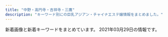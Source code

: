 ```yaml
---
title: "中野・高円寺・吉祥寺・三鷹"
description: "キーワード別にの巨乳アジアン・チャイナエステ嬢情報をまとめました。"
---
```


新着画像と新着キーワードをまとめています。
2021年03月29日の情報です。

<DmmAffiliateIns />
<KeywordTable
  shops={
    [
    {
        "url": "http://www.smamu.net/juno/",
        "name": "Juno\uff5e\u30b8\u30e5\u30ce\u30fc\uff5e",
        "keywords": {},
        "station": "JR\u837b\u7aaa\u99c5\u5357\u53e3",
        "img_links": [
            "http://www.smamu.net/juno/pc_schedule/photo/1597028346-1.jpg",
            "http://www.smamu.net/juno/news/photo/1597025414.jpg",
            "http://www.smamu.net/juno/pc_schedule/photo/1602148966-2.jpg",
            "http://www.smamu.net/juno/news/photo/news1608191494.jpg",
            "http://www.smamu.net/juno/view_obj/hd_top_information.png",
            "http://www.smamu.net/juno/news/photo/news1597053985.jpg",
            "http://www.smamu.net/juno/pc_schedule/photo/1597025414-1.jpg",
            "http://www.smamu.net/juno/pc_schedule/photo/1597115329-1.jpg",
            "http://www.smamu.net/juno/pc_schedule/photo/1597025414-2.jpg",
            "http://www.smamu.net/juno/view_obj/hd_top_newface.png",
            "http://www.smamu.net/juno/view_obj/bn_top_mobile.jpg",
            "http://www.smamu.net/juno/view_event/photo/news1597051332.jpg",
            "http://www.smamu.net/juno/news/photo/1597114489.jpg",
            "http://www.smamu.net/juno/news/photo/1598442872.jpg",
            "http://www.smamu.net/juno/view_obj/p_head_price.png",
            "http://www.smamu.net/juno/news/photo/news1602148966.jpg",
            "http://www.smamu.net/juno/pc_schedule/photo/1598442872-1.jpg",
            "http://www.smamu.net/juno/pc_schedule/photo/1597114489-2.jpg",
            "http://www.smamu.net/juno/pc_schedule/photo/1602148966-1.jpg",
            "http://www.smamu.net/juno/view_obj/p_head_profile.png",
            "http://www.smamu.net/juno/view_obj/hd_price_head.png",
            "http://www.smamu.net/juno/news/photo/1598442628.jpg",
            "http://www.smamu.net/juno/news/photo/news1597028346.jpg",
            "http://www.smamu.net/juno/pc_schedule/photo/m_noimage.jpg",
            "http://www.smamu.net/juno/view_obj/p_head_cast.png",
            "http://www.smamu.net/juno/news/photo/1597115329.jpg",
            "http://www.smamu.net/juno/view_event/photo/news1597032313.jpg",
            "http://www.smamu.net/juno/pc_schedule/photo/1598442628-1.jpg",
            "http://www.smamu.net/juno/pc_schedule/photo/1597053985-1.jpg",
            "http://www.smamu.net/juno/upload/20201217-165228satomi_s101.jpg",
            "http://www.smamu.net/juno/pc_schedule/photo/1608191494-1.jpg",
            "http://www.smamu.net/juno/pc_schedule/photo/1597053985-2.jpg",
            "http://www.smamu.net/juno/pc_schedule/photo/1597115329-2.jpg",
            "http://www.smamu.net/juno/view_obj/p_head_top.png",
            "http://www.smamu.net/juno/pc_schedule/photo/1597028346-2.jpg",
            "http://www.smamu.net/juno/view_obj/bn_top_reserve.jpg",
            "http://www.smamu.net/juno/view_event/photo/news1597050580.jpg",
            "http://www.smamu.net/juno/view_obj/bottom_line_02.png",
            "http://www.smamu.net/juno/pc_schedule/photo/1608191494-2.jpg",
            "http://www.smamu.net/juno/view_obj/header_01.png",
            "http://www.smamu.net/juno/pc_schedule/photo/1597114489-1.jpg"
        ]
    },
    {
        "name": "\u6fc0\u5b89\u7f8e\u4eba",
        "url": "http://www.barbie.relaxmens.com/",
        "keywords": {},
        "img_links": [
            "http://www.barbie.relaxmens.com/files/001.jpg",
            "http://www.barbie.relaxmens.com/images/nav-003.png",
            "http://www.barbie.relaxmens.com/images/nav-005.png",
            "http://www.barbie.relaxmens.com/images/nav-002.png",
            "http://www.barbie.relaxmens.com/images/tel.png",
            "http://www.barbie.relaxmens.com/images/top02-left.png",
            "http://www.barbie.relaxmens.com/files/002.jpg",
            "http://www.barbie.relaxmens.com/images/top01.png",
            "http://www.barbie.relaxmens.com/photo_news/upimg/29070605c2f3f491b0_0.jpg",
            "http://www.barbie.relaxmens.com/images/nav-001.png",
            "http://www.barbie.relaxmens.com/photo_news/upimg/29070605c2f3f491b0_1.jpg",
            "http://www.barbie.relaxmens.com/images/nav-006.png",
            "http://www.barbie.relaxmens.com/images/osusume01.png",
            "http://www.barbie.relaxmens.com/images/nav-004.png",
            "http://www.barbie.relaxmens.com/images/top003.png"
        ],
        "station": "JR\u4e2d\u91ce\u99c5\u5317\u53e3"
    },
    {
        "url": "http://relax-free.info/rose/",
        "keywords": {
            "C": 1
        },
        "img_links": [
            "http://relax-free.info/rose/images/t2.jpg",
            "http://relax-free.info/rose/images/bill2.jpg",
            "http://relax-free.info/rose/images/s4.jpg",
            "http://relax-free.info/rose/images/s1.jpg",
            "http://relax-free.info/rose/images/bill5.jpg",
            "http://relax-free.info/rose/images/bill4.jpg",
            "http://relax-free.info/rose/images/bill1.jpg",
            "http://relax-free.info/rose/images/s3.jpg",
            "http://relax-free.info/rose/images/bill3.jpg",
            "http://relax-free.info/rose/images/bar-sejutu.png",
            "http://relax-free.info/rose/images/s2.jpg",
            "http://relax-free.info/rose/images/t1.jpg",
            "http://relax-free.info/rose/images/t3.jpg",
            "http://relax-free.info/rose/images/t4.jpg",
            "http://relax-free.info/rose/images/bar-greeting.png"
        ],
        "station": "JR\u6771\u4e2d\u91ce\u99c5\u897f\u53e3",
        "name": "\u30ed\u30fc\u30ba"
    },
    {
        "url": "http://aroma-relax.blue/",
        "keywords": {
            "86": 6,
            "D": 3,
            "E": 3
        },
        "img_links": [
            "http://aroma-relax.blue/images/slider/slide3s.png",
            "http://aroma-relax.blue/images/staff_images/cg01.jpg",
            "http://aroma-relax.blue/images/r3.jpg",
            "http://aroma-relax.blue/images/r1.jpg",
            "http://aroma-relax.blue/images/r6.jpg",
            "http://aroma-relax.blue/images/an_5_02.jpg",
            "http://aroma-relax.blue/images/a3.jpg",
            "http://aroma-relax.blue/images/an_6_02.jpg",
            "http://aroma-relax.blue/images/no.png",
            "http://aroma-relax.blue/images/ff.jpg",
            "http://aroma-relax.blue/images/slider/slide2s.png",
            "http://aroma-relax.blue/images/an_1_01.jpg",
            "http://aroma-relax.blue/images/an_2_01.jpg",
            "http://aroma-relax.blue/images/an_5_01.jpg",
            "http://aroma-relax.blue/images/staff_images/cg03.jpg",
            "http://aroma-relax.blue/images/a2.jpg",
            "http://aroma-relax.blue/images/an_6_01.jpg",
            "http://aroma-relax.blue/images/an_4_01.jpg",
            "http://aroma-relax.blue/images/staff_images/cg05.jpg",
            "http://aroma-relax.blue/images/r5.jpg",
            "http://aroma-relax.blue/images/slider/slide1s.png",
            "http://aroma-relax.blue/images/qr.jpg",
            "http://aroma-relax.blue/images/staff_images/cg07.jpg",
            "http://aroma-relax.blue/images/slider/slide3.png",
            "http://aroma-relax.blue/images/a4.jpg",
            "http://aroma-relax.blue/images/r4.jpg",
            "http://aroma-relax.blue/images/an_4_02.jpg",
            "http://aroma-relax.blue/images/an_3_01.jpg",
            "http://aroma-relax.blue/images/an_3_02.jpg",
            "http://aroma-relax.blue/images/staff_images/cg08.jpg",
            "http://aroma-relax.blue/images/an_1_02.jpg",
            "http://aroma-relax.blue/images/slider/slide2.png",
            "http://aroma-relax.blue/images/staff_images/cg02.jpg",
            "http://aroma-relax.blue/images/line.jpg",
            "http://aroma-relax.blue/images/a1.jpg",
            "http://aroma-relax.blue/images/index_01.jpg",
            "http://aroma-relax.blue/images/an_2_02.jpg",
            "http://aroma-relax.blue/images/r2.jpg",
            "http://aroma-relax.blue/images/slider/slide1.png",
            "http://aroma-relax.blue/images/staff_images/cg071.jpg"
        ],
        "name": "\u3086\u304d\u59eb",
        "station": "JR\u9ad8\u5186\u5bfa\u99c5\u5357\u53e3"
    },
    {
        "img_links": [
            "https://nakano-mensesthe.com/images/main1.jpg",
            "https://nakano-mensesthe.com/icon/twitter.png",
            "https://nakano-mensesthe.com/staff/nana-l1.jpg",
            "https://nakano-mensesthe.com/images/footer-r.png",
            "https://nakano-mensesthe.com/2019/08/31/1.jpg",
            "https://nakano-mensesthe.com/button/home.png",
            "https://nakano-mensesthe.com/staff/yuri-s1.jpg",
            "https://nakano-mensesthe.com/button/blog.png",
            "https://nakano-mensesthe.com/staff/aki-s1.jpg",
            "https://nakano-mensesthe.com/room/7.jpg",
            "https://nakano-mensesthe.com/images/main-sp.jpg",
            "https://nakano-mensesthe.com/menu/gallery.png",
            "https://nakano-mensesthe.com/2019/10/05/tenpo.jpg",
            "https://nakano-mensesthe.com/staff/aki-l1.jpg",
            "https://nakano-mensesthe.com/images/footer-l.png",
            "https://nakano-mensesthe.com/images/header3.png",
            "https://nakano-mensesthe.com/staff/yuri-l1.jpg",
            "https://nakano-mensesthe.com/room/8.jpg",
            "https://nakano-mensesthe.com/staff/eri-l1.jpg",
            "https://nakano-mensesthe.com/room/1.jpg",
            "https://nakano-mensesthe.com/staff/eri-s1.jpg",
            "https://nakano-mensesthe.com/room/esthe2.jpg",
            "https://nakano-mensesthe.com/2020/12/21/eri.jpg",
            "https://nakano-mensesthe.com/menu/blog.png",
            "https://nakano-mensesthe.com/icon/line.png",
            "https://nakano-mensesthe.com/menu/info.png",
            "https://nakano-mensesthe.com/room/4.jpg",
            "https://nakano-mensesthe.com/menu/home.png",
            "https://nakano-mensesthe.com/menu/friend.png",
            "https://nakano-mensesthe.com/room/esthe1.jpg",
            "https://nakano-mensesthe.com/link/mens-esthe.png",
            "https://nakano-mensesthe.com/images/clear.png",
            "https://nakano-mensesthe.com/room/esthe3.jpg",
            "https://nakano-mensesthe.com/icon/yelp.png",
            "https://nakano-mensesthe.com/staff/nana-s1.jpg",
            "https://nakano-mensesthe.com/room/2.jpg",
            "https://nakano-mensesthe.com/room/3.jpg",
            "https://nakano-mensesthe.com/icon/facebook.png",
            "https://nakano-mensesthe.com/button/staff.png"
        ],
        "keywords": {},
        "url": "https://nakano-mensesthe.com/",
        "station": "\u65b0\u4e2d\u91ce\u99c54\u756a\u51fa\u53e3",
        "name": "\u6574\u4f53\u697d"
    },
    {
        "name": "\u30d4\u30e5\u30a2\u30cf\u30fc\u30c8",
        "station": "JR\u9ad8\u5186\u5bfa\u99c5\u5317\u53e3",
        "url": "http://e-mira.net/",
        "img_links": [
            "http://e-mira.net/_src/18381582/profile_05.png",
            "http://e-mira.net/_src/18381089/footer_02.png",
            "http://e-mira.net/_src/18381449/footer_04.png",
            "http://e-mira.net/_src/18381601/navi_11.png",
            "http://e-mira.net/_src/53569014/wechatimg1020.jpg",
            "http://e-mira.net/_src/18381425/navi_11.png",
            "http://e-mira.net/_src/18381307/footer_02.png",
            "http://e-mira.net/_src/18381094/footer_07.png",
            "http://e-mira.net/_src/18381243/navi_14.png",
            "http://e-mira.net/_src/18381158/navi_10.png",
            "http://e-mira.net/_src/25639978/navi_10.png",
            "http://e-mira.net/_src/18381694/footer_04.png",
            "http://e-mira.net/_src/32345527/smartselect_20190726-192136_wechat.jpg",
            "http://e-mira.net/_src/50327149/wechatimg156_20201124112344134.jpg",
            "http://e-mira.net/_src/53568968/navi_12.png",
            "http://e-mira.net/_src/53568964/navi_14.png",
            "http://e-mira.net/_src/18381604/navi_13.png",
            "http://e-mira.net/_src/18381695/footer_05.png",
            "http://e-mira.net/_src/18381761/wechatimg329.jpg",
            "http://e-mira.net/_src/18381681/navi_10.png",
            "http://e-mira.net/_src/18381159/navi_10.png",
            "http://e-mira.net/_src/18381068/navi_13.png",
            "http://e-mira.net/_src/18381150/navi_12.png",
            "http://e-mira.net/_src/18381201/navi_15.png",
            "http://e-mira.net/_src/18381345/footer_05.png",
            "http://e-mira.net/_src/18381378/footer_03.png",
            "http://e-mira.net/_src/18381151/navi_12.png",
            "http://e-mira.net/_src/18381072/navi_15.png",
            "http://e-mira.net/_src/18381331/navi_10.png",
            "http://e-mira.net/_src/18381322/navi_12.png",
            "http://e-mira.net/_src/18381202/navi_15.png",
            "http://e-mira.net/_src/53569041/screenshot_smartselect_2018-03-16-12-15-07.jpg",
            "http://e-mira.net/_src/18381289/navi_10.png",
            "http://e-mira.net/_src/31433038/wechatimg98.jpg",
            "http://e-mira.net/_src/18381408/sign.png",
            "http://e-mira.net/_src/18381610/navi_10.png",
            "http://e-mira.net/_src/18381401/navi_10.png",
            "http://e-mira.net/_src/18381181/footer_03.png",
            "http://e-mira.net/_src/18381619/sign.png",
            "http://e-mira.net/_src/18381359/navi_13.png",
            "http://e-mira.net/_src/18381262/sign.png",
            "http://e-mira.net/_src/25639996/footer_07.png",
            "http://e-mira.net/_src/18381603/navi_12.png",
            "http://e-mira.net/_src/18381349/sign.png",
            "http://e-mira.net/_src/18381479/sign.png",
            "http://e-mira.net/_src/18381310/footer_05.png",
            "http://e-mira.net/_src/18381489/sign.png",
            "http://e-mira.net/_src/23056975/unnamed_%281%29.jpg",
            "http://e-mira.net/_src/18381654/sign.png",
            "http://e-mira.net/_src/18381606/navi_14.png",
            "http://e-mira.net/_src/44478269/wechatimg152.jpg",
            "http://e-mira.net/_src/19217814/wechatimg230.jpg",
            "http://e-mira.net/_src/18381434/navi_15.png",
            "http://e-mira.net/_src/18381487/footer_07.png",
            "http://e-mira.net/_src/18381711/img20190616221341454274.jpg",
            "http://e-mira.net/_src/18381195/navi_12.png",
            "http://e-mira.net/_src/18381285/navi_14.png",
            "http://e-mira.net/_src/18381602/navi_12.png",
            "http://e-mira.net/_src/18381626/footer_06.png",
            "http://e-mira.net/_src/18381725/ac4.png",
            "http://e-mira.net/_src/53568985/footer_04.png",
            "http://e-mira.net/_src/18381397/navi_14.png",
            "http://e-mira.net/_src/18381136/footer_03.png",
            "http://e-mira.net/_src/18381152/navi_13.png",
            "http://e-mira.net/_src/18381106/navi_12.png",
            "http://e-mira.net/_src/18381239/navi_12.png",
            "http://e-mira.net/_src/18381398/navi_15.png",
            "http://e-mira.net/_src/18381153/navi_13.png",
            "http://e-mira.net/_src/18381225/footer_03.png",
            "http://e-mira.net/_src/18381708/qr.png",
            "http://e-mira.net/_src/18381574/navi_15.png",
            "http://e-mira.net/_src/18381569/navi_13.png",
            "http://e-mira.net/_src/18381414/footer_04.png",
            "http://e-mira.net/_src/25639968/navi_11.png",
            "http://e-mira.net/_src/18381270/footer_07.png",
            "http://e-mira.net/_src/18381324/navi_13.png",
            "http://e-mira.net/_src/18381465/navi_13.png",
            "http://e-mira.net/_src/18381571/navi_14.png",
            "http://e-mira.net/_src/18381193/navi_11.png",
            "http://e-mira.net/_src/18381070/navi_14.png",
            "http://e-mira.net/_src/18381338/sign.png",
            "http://e-mira.net/_src/18381103/navi_11.png",
            "http://e-mira.net/_src/18381311/footer_06.png",
            "http://e-mira.net/_src/18381664/sign.png",
            "http://e-mira.net/_src/18381618/sign.png",
            "http://e-mira.net/_src/18381093/footer_06.png",
            "http://e-mira.net/_src/18381113/navi_10.png",
            "http://e-mira.net/_src/18381377/footer_02.png",
            "http://e-mira.net/_src/25639994/footer_05.png",
            "http://e-mira.net/_src/18381108/navi_13.png",
            "http://e-mira.net/_src/18381672/navi_12.png",
            "http://e-mira.net/_src/18381466/navi_14.png",
            "http://e-mira.net/_src/18381452/footer_07.png",
            "http://e-mira.net/_src/18381394/navi_13.png",
            "http://e-mira.net/_src/18381242/navi_13.png",
            "http://e-mira.net/_src/25639977/navi_15.png",
            "http://e-mira.net/_src/18381156/navi_15.png",
            "http://e-mira.net/_src/18381140/footer_07.png",
            "http://e-mira.net/_src/18381605/navi_13.png",
            "http://e-mira.net/_src/18381393/navi_12.png",
            "http://e-mira.net/_src/18381448/footer_03.png",
            "http://e-mira.net/_src/53568961/navi_15.png",
            "http://e-mira.net/_src/18381292/line2.png",
            "http://e-mira.net/_src/18381194/navi_11.png",
            "http://e-mira.net/_src/18381417/footer_07.png",
            "http://e-mira.net/_src/18381636/navi_11.png",
            "http://e-mira.net/_src/25639975/navi_14.png",
            "http://e-mira.net/_src/18381646/navi_10.png",
            "http://e-mira.net/_src/18381372/profile_05.png",
            "http://e-mira.net/_src/18381281/navi_12.png",
            "http://e-mira.net/_src/18381740/wechatimg16.jpg",
            "http://e-mira.net/_src/18381358/navi_12.png",
            "http://e-mira.net/_src/18381723/ac3.png",
            "http://e-mira.net/_src/18381652/profile_05.png",
            "http://e-mira.net/_src/18381078/notice.png",
            "http://e-mira.net/_src/18381660/footer_05.png",
            "http://e-mira.net/_src/18381382/footer_07.png",
            "http://e-mira.net/_src/18381071/navi_15.png",
            "http://e-mira.net/_src/18381245/navi_15.png",
            "http://e-mira.net/_src/18381278/navi_11.png",
            "http://e-mira.net/_src/32450222/unnamed_20180612172938653.jpg",
            "http://e-mira.net/_src/18381117/line2.png",
            "http://e-mira.net/_src/18381282/navi_13.png",
            "http://e-mira.net/_src/18381578/wechatimg108.jpg",
            "http://e-mira.net/_src/18381342/footer_02.png",
            "http://e-mira.net/_src/18381066/navi_12.png",
            "http://e-mira.net/_src/49954707/wechatimg150.jpg",
            "http://e-mira.net/_src/18381696/footer_06.png",
            "http://e-mira.net/_src/18381323/navi_12.png",
            "http://e-mira.net/_src/25639969/navi_11.png",
            "http://e-mira.net/_src/18381266/footer_03.png",
            "http://e-mira.net/_src/18381416/footer_06.png",
            "http://e-mira.net/_src/18381241/navi_13.png",
            "http://e-mira.net/_src/18381265/footer_02.png",
            "http://e-mira.net/_src/18381374/sign.png",
            "http://e-mira.net/_src/18381197/navi_13.png",
            "http://e-mira.net/_src/18381473/screenshot_smartselect_2018-03-16-12-15-07.jpg",
            "http://e-mira.net/_src/18381330/navi_10.png",
            "http://e-mira.net/_src/18381432/navi_14.png",
            "http://e-mira.net/_src/18381185/footer_07.png",
            "http://e-mira.net/_src/18381381/footer_06.png",
            "http://e-mira.net/_src/25639973/navi_13.png",
            "http://e-mira.net/_src/18381627/footer_07.png",
            "http://e-mira.net/_src/44386546/smartselect_20190726-192136_wechat.jpg",
            "http://e-mira.net/_src/18381482/footer_02.png",
            "http://e-mira.net/_src/18381594/sign.png",
            "http://e-mira.net/_src/25639974/navi_14.png",
            "http://e-mira.net/_src/18381250/line2.png",
            "http://e-mira.net/_src/18381267/footer_04.png",
            "http://e-mira.net/_src/39651631/wechatimg50.jpg",
            "http://e-mira.net/_src/18381105/navi_12.png",
            "http://e-mira.net/_src/18381623/footer_03.png",
            "http://e-mira.net/_src/18381608/navi_15.png",
            "http://e-mira.net/_src/18381283/navi_13.png",
            "http://e-mira.net/_src/53568948/wechatimg1020.jpg",
            "http://e-mira.net/_src/18381625/footer_05.png",
            "http://e-mira.net/_src/18381272/sign.png",
            "http://e-mira.net/_src/18381591/footer_06.png",
            "http://e-mira.net/_src/18381438/wechatimg152.jpg",
            "http://e-mira.net/_src/18381288/navi_10.png",
            "http://e-mira.net/_src/18381399/navi_15.png",
            "http://e-mira.net/_src/18381362/navi_14.png",
            "http://e-mira.net/_src/18381671/navi_11.png",
            "http://e-mira.net/_src/18381247/navi_10.png",
            "http://e-mira.net/_src/18381109/navi_14.png",
            "http://e-mira.net/_src/18381629/sign.png",
            "http://e-mira.net/_src/18381566/navi_11.png",
            "http://e-mira.net/_src/18381589/footer_04.png",
            "http://e-mira.net/_src/18381470/navi_10.png",
            "http://e-mira.net/_src/53568962/navi_15.png",
            "http://e-mira.net/_src/18381379/footer_04.png",
            "http://e-mira.net/_src/53568965/navi_13.png",
            "http://e-mira.net/_src/18381692/footer_02.png",
            "http://e-mira.net/_src/18381157/navi_15.png",
            "http://e-mira.net/_src/18381183/footer_05.png",
            "http://e-mira.net/_src/18381248/navi_10.png",
            "http://e-mira.net/_src/18381431/navi_14.png",
            "http://e-mira.net/_src/18381643/navi_15.png",
            "http://e-mira.net/_src/53568984/footer_05.png",
            "http://e-mira.net/_src/18381221/sign.png",
            "http://e-mira.net/_src/18381609/navi_15.png",
            "http://e-mira.net/_src/18381403/wechatimg50.jpg",
            "http://e-mira.net/_src/18381182/footer_04.png",
            "http://e-mira.net/_src/25639993/footer_04.png",
            "http://e-mira.net/_src/53568982/footer_07.png",
            "http://e-mira.net/_src/18381395/navi_13.png",
            "http://e-mira.net/_src/18381209/line2.png",
            "http://e-mira.net/_src/18381467/navi_14.png",
            "http://e-mira.net/_src/18381570/navi_13.png",
            "http://e-mira.net/_src/18381204/navi_10.png",
            "http://e-mira.net/_src/18381435/navi_10.png",
            "http://e-mira.net/_src/18381611/navi_10.png",
            "http://e-mira.net/_src/18381607/navi_14.png",
            "http://e-mira.net/_src/18381648/wechatimg329.jpg",
            "http://e-mira.net/_src/18381309/footer_04.png",
            "http://e-mira.net/_src/21452882/wechatimg108.jpg",
            "http://e-mira.net/_src/18381390/navi_11.png",
            "http://e-mira.net/_src/18381433/navi_15.png",
            "http://e-mira.net/_src/18381149/navi_11.png",
            "http://e-mira.net/_src/18381339/sign.png",
            "http://e-mira.net/_src/18381706/backback_03.png",
            "http://e-mira.net/_src/18381584/sign.png",
            "http://e-mira.net/_src/53568966/navi_13.png",
            "http://e-mira.net/_src/18381638/navi_12.png",
            "http://e-mira.net/_src/18381783/wechatimg232.jpg",
            "http://e-mira.net/_src/18381077/line.png",
            "http://e-mira.net/_src/18381373/sign.png",
            "http://e-mira.net/_src/18381321/navi_11.png",
            "http://e-mira.net/_src/18381447/footer_02.png",
            "http://e-mira.net/_src/18381326/navi_14.png",
            "http://e-mira.net/_src/25639979/navi_10.png",
            "http://e-mira.net/_src/18381483/footer_03.png",
            "http://e-mira.net/_src/18381162/line2.png",
            "http://e-mira.net/_src/18381142/sign.png",
            "http://e-mira.net/_src/18381576/navi_10.png",
            "http://e-mira.net/_src/18381368/smartselect_20190726-192136_wechat.jpg",
            "http://e-mira.net/_src/53568978/sign.png",
            "http://e-mira.net/_src/53569040/wechatimg232.jpg",
            "http://e-mira.net/_src/18381572/navi_14.png",
            "http://e-mira.net/_src/53568977/profile_05.png",
            "http://e-mira.net/_src/53568963/navi_14.png",
            "http://e-mira.net/_src/18381107/navi_13.png",
            "http://e-mira.net/_src/18381231/sign.png",
            "http://e-mira.net/_src/18381148/navi_11.png",
            "http://e-mira.net/_src/18381680/navi_10.png",
            "http://e-mira.net/_src/18381641/navi_14.png",
            "http://e-mira.net/_src/18381689/sign.png",
            "http://e-mira.net/_src/18381468/navi_15.png",
            "http://e-mira.net/_src/18381443/sign.png",
            "http://e-mira.net/_src/18381327/navi_14.png",
            "http://e-mira.net/_src/18381114/navi_10.png",
            "http://e-mira.net/_src/18381658/footer_03.png",
            "http://e-mira.net/_src/18381246/navi_15.png",
            "http://e-mira.net/_src/18381286/navi_15.png",
            "http://e-mira.net/_src/18381592/footer_07.png",
            "http://e-mira.net/_src/18381661/footer_06.png",
            "http://e-mira.net/_src/18381461/navi_11.png",
            "http://e-mira.net/_src/18381269/footer_06.png",
            "http://e-mira.net/_src/18381484/footer_04.png",
            "http://e-mira.net/_src/18381639/navi_13.png",
            "http://e-mira.net/_src/18381471/navi_10.png",
            "http://e-mira.net/_src/18381460/navi_11.png",
            "http://e-mira.net/_src/18381226/footer_04.png",
            "http://e-mira.net/_src/18381356/navi_11.png",
            "http://e-mira.net/_src/21452507/wechatimg232.jpg",
            "http://e-mira.net/_src/18381697/footer_07.png",
            "http://e-mira.net/_src/18381364/navi_15.png",
            "http://e-mira.net/_src/53569010/wechatimg156_20201124112344134.jpg",
            "http://e-mira.net/_src/18381640/navi_13.png",
            "http://e-mira.net/_src/18381361/navi_14.png",
            "http://e-mira.net/_src/18381065/navi_12.png",
            "http://e-mira.net/_src/18381380/footer_05.png",
            "http://e-mira.net/_src/18381363/navi_15.png",
            "http://e-mira.net/_src/18381199/navi_14.png",
            "http://e-mira.net/_src/18381400/navi_10.png",
            "http://e-mira.net/_src/18381428/navi_12.png",
            "http://e-mira.net/_src/18381677/navi_14.png",
            "http://e-mira.net/_src/25639988/sign.png",
            "http://e-mira.net/_src/18381304/sign.png",
            "http://e-mira.net/_src/18381721/ac2.png",
            "http://e-mira.net/_src/18381228/footer_06.png",
            "http://e-mira.net/_src/53568969/navi_11.png",
            "http://e-mira.net/_src/18381365/navi_10.png",
            "http://e-mira.net/_src/18381329/navi_15.png",
            "http://e-mira.net/_src/25639971/navi_12.png",
            "http://e-mira.net/_src/53568970/navi_11.png",
            "http://e-mira.net/_src/18381238/navi_11.png",
            "http://e-mira.net/_src/25639972/navi_13.png",
            "http://e-mira.net/_src/18381412/footer_02.png",
            "http://e-mira.net/_src/18381688/sign.png",
            "http://e-mira.net/_src/25639987/sign.png",
            "http://e-mira.net/_src/18381096/sign.png",
            "http://e-mira.net/_src/18381590/footer_05.png",
            "http://e-mira.net/_src/53568967/navi_12.png",
            "http://e-mira.net/_src/25639981/wechatimg156_20201124112344134.jpg",
            "http://e-mira.net/_src/18381567/navi_12.png",
            "http://e-mira.net/_src/18381462/navi_12.png",
            "http://e-mira.net/_src/25639986/profile_05.png",
            "http://e-mira.net/_src/53568960/navi_10.png",
            "http://e-mira.net/_src/18381429/navi_13.png",
            "http://e-mira.net/_src/53569008/wechatimg152.jpg",
            "http://e-mira.net/_src/53568989/sign.png",
            "http://e-mira.net/_src/18381705/sign.png",
            "http://e-mira.net/_src/18381583/sign.png",
            "http://e-mira.net/_src/18381486/footer_06.png",
            "http://e-mira.net/_src/18381635/navi_11.png",
            "http://e-mira.net/_src/18381119/line2.png",
            "http://e-mira.net/_src/23056970/unnamed_20180612172938653.jpg",
            "http://e-mira.net/_src/18381670/navi_11.png",
            "http://e-mira.net/_src/18381086/2ngh288160_5j9_anv8160kns5d6024f.jpg",
            "http://e-mira.net/_src/18381280/navi_12.png",
            "http://e-mira.net/_src/18381196/navi_12.png",
            "http://e-mira.net/_src/18381426/navi_11.png",
            "http://e-mira.net/_src/18381067/navi_13.png",
            "http://e-mira.net/_src/25639995/footer_06.png",
            "http://e-mira.net/_src/18381657/footer_02.png",
            "http://e-mira.net/_src/18381415/footer_05.png",
            "http://e-mira.net/_src/18381407/profile_05.png",
            "http://e-mira.net/_src/18381112/navi_15.png",
            "http://e-mira.net/_src/53569019/wechatimg412.jpg",
            "http://e-mira.net/_src/18381200/navi_14.png",
            "http://e-mira.net/_src/18381600/navi_11.png",
            "http://e-mira.net/_src/18381464/navi_13.png",
            "http://e-mira.net/_src/18381184/footer_06.png",
            "http://e-mira.net/_src/18381268/footer_05.png",
            "http://e-mira.net/_src/18381485/footer_05.png",
            "http://e-mira.net/_src/18381687/profile_05.png",
            "http://e-mira.net/_src/53568987/footer_02.png",
            "http://e-mira.net/_src/18381430/navi_13.png",
            "http://e-mira.net/_src/18381565/navi_11.png",
            "http://e-mira.net/_src/18381637/navi_12.png",
            "http://e-mira.net/_src/18381063/navi_11.png",
            "http://e-mira.net/_src/18381137/footer_04.png",
            "http://e-mira.net/_src/18381110/navi_14.png",
            "http://e-mira.net/_src/44386538/wechatimg70_20200612110516119.jpg",
            "http://e-mira.net/_src/18381366/navi_10.png",
            "http://e-mira.net/_src/18381675/navi_13.png",
            "http://e-mira.net/_src/18381678/navi_15.png",
            "http://e-mira.net/_src/18381719/ac1.png",
            "http://e-mira.net/_src/18381617/profile_05.png",
            "http://e-mira.net/_src/18381308/footer_03.png",
            "http://e-mira.net/_src/18381673/navi_12.png",
            "http://e-mira.net/_src/18381450/footer_05.png",
            "http://e-mira.net/_src/18381346/footer_06.png",
            "http://e-mira.net/_src/18381676/navi_14.png",
            "http://e-mira.net/_src/25639992/footer_03.png",
            "http://e-mira.net/_src/18381227/footer_05.png",
            "http://e-mira.net/_src/18381177/sign.png",
            "http://e-mira.net/_src/53568986/footer_03.png",
            "http://e-mira.net/_src/18381454/sign.png",
            "http://e-mira.net/_src/18381333/unnamed_20180612172938653.jpg",
            "http://e-mira.net/_src/18381683/wechatimg233.jpg",
            "http://e-mira.net/_src/18381073/navi_10.png",
            "http://e-mira.net/_src/18381092/footer_05.png",
            "http://e-mira.net/_src/18381409/sign.png",
            "http://e-mira.net/_src/18381444/sign.png",
            "http://e-mira.net/_src/18381132/sign.png",
            "http://e-mira.net/_src/18381203/navi_10.png",
            "http://e-mira.net/_src/18381325/navi_13.png",
            "http://e-mira.net/_src/18381154/navi_14.png",
            "http://e-mira.net/_src/18381624/footer_04.png",
            "http://e-mira.net/_src/18381207/line2.png",
            "http://e-mira.net/_src/18381478/sign.png",
            "http://e-mira.net/_src/18381613/wechatimg705.jpg",
            "http://e-mira.net/_src/18381653/sign.png",
            "http://e-mira.net/_src/18381659/footer_04.png",
            "http://e-mira.net/_src/18381588/footer_03.png",
            "http://e-mira.net/_src/53569034/wechatimg50.jpg",
            "http://e-mira.net/_src/18381090/footer_03.png",
            "http://e-mira.net/_src/18381091/footer_04.png",
            "http://e-mira.net/_src/18381279/navi_11.png",
            "http://e-mira.net/_src/53568979/sign.png",
            "http://e-mira.net/_src/18381187/sign.png",
            "http://e-mira.net/_src/18381139/footer_06.png",
            "http://e-mira.net/_src/18381344/footer_04.png",
            "http://e-mira.net/_src/19173124/wechatimg705.jpg",
            "http://e-mira.net/_src/25639991/footer_02.png",
            "http://e-mira.net/_src/18381693/footer_03.png",
            "http://e-mira.net/_src/53568983/footer_06.png",
            "http://e-mira.net/_src/18381357/navi_12.png",
            "http://e-mira.net/_src/53568959/navi_10.png",
            "http://e-mira.net/_src/18381645/navi_10.png",
            "http://e-mira.net/_src/18381477/profile_05.png",
            "http://e-mira.net/_src/18381320/navi_11.png",
            "http://e-mira.net/_src/18381312/footer_07.png",
            "http://e-mira.net/_src/18381699/sign.png",
            "http://e-mira.net/_src/18381111/navi_15.png",
            "http://e-mira.net/_src/25639970/navi_12.png",
            "http://e-mira.net/_src/18381384/sign.png",
            "http://e-mira.net/_src/18381674/navi_13.png",
            "http://e-mira.net/_src/18381347/footer_07.png",
            "http://e-mira.net/_src/18381314/sign.png",
            "http://e-mira.net/_src/25639998/sign.png",
            "http://e-mira.net/_src/18381135/footer_02.png",
            "http://e-mira.net/_src/18381392/navi_12.png",
            "http://e-mira.net/_src/18381224/footer_02.png",
            "http://e-mira.net/_src/25639976/navi_15.png",
            "http://e-mira.net/_src/18381442/profile_05.png",
            "http://e-mira.net/_src/18381642/navi_14.png",
            "http://e-mira.net/_src/53568972/wechatimg1020.jpg",
            "http://e-mira.net/_src/18381075/line.png",
            "http://e-mira.net/_src/18381451/footer_06.png",
            "http://e-mira.net/_src/18381427/navi_12.png",
            "http://e-mira.net/_src/18381469/navi_15.png",
            "http://e-mira.net/_src/18381644/navi_15.png",
            "http://e-mira.net/_src/18381568/navi_12.png",
            "http://e-mira.net/_src/18381284/navi_14.png",
            "http://e-mira.net/_src/18381679/navi_15.png",
            "http://e-mira.net/_src/18381155/navi_14.png",
            "http://e-mira.net/_src/18381360/navi_13.png",
            "http://e-mira.net/_src/18381788/wechatimg329.jpg",
            "http://e-mira.net/_src/18381229/footer_07.png",
            "http://e-mira.net/_src/18381069/navi_14.png",
            "http://e-mira.net/_src/18381343/footer_03.png",
            "http://e-mira.net/_src/18381396/navi_14.png",
            "http://e-mira.net/_src/18381587/footer_02.png",
            "http://e-mira.net/_src/18381337/profile_05.png",
            "http://e-mira.net/_src/18381240/navi_12.png",
            "http://e-mira.net/_src/18381436/navi_10.png",
            "http://e-mira.net/_src/18381355/navi_11.png",
            "http://e-mira.net/_src/18381391/navi_11.png",
            "http://e-mira.net/_src/18381413/footer_03.png",
            "http://e-mira.net/_src/18381180/footer_02.png",
            "http://e-mira.net/_src/18381463/navi_12.png",
            "http://e-mira.net/_src/18381064/navi_11.png",
            "http://e-mira.net/_src/18381138/footer_05.png",
            "http://e-mira.net/_src/18381328/navi_15.png",
            "http://e-mira.net/_src/18381419/sign.png",
            "http://e-mira.net/_src/18381622/footer_02.png",
            "http://e-mira.net/_src/18381662/footer_07.png",
            "http://e-mira.net/_src/18381575/navi_10.png",
            "http://e-mira.net/_src/18381237/navi_11.png",
            "http://e-mira.net/_src/18381573/navi_15.png"
        ],
        "keywords": {}
    },
    {
        "img_links": [
            "http://suityuka.info/images/m03.jpg",
            "http://suityuka.info/images/m02.jpg",
            "http://www.suityuka.info/images/m04.jpg",
            "http://suityuka.info/i/gals/yuri1.jpg",
            "http://suityuka.info/img/miho1.jpg",
            "http://www.suityuka.info/images/m03.jpg",
            "http://www.suityuka.info/i/images/yuri1.jpg",
            "http://www.suityuka.info/img/miki1.jpg",
            "http://suityuka.info/images/m04.jpg",
            "http://suityuka.info/img/miki1.jpg",
            "http://suityuka.info/img/rumi1.jpg",
            "http://suityuka.info/i/images/yuri1.jpg",
            "http://suityuka.info/i/gals/miki1.jpg",
            "http://www.suityuka.info/img/yuri1.jpg",
            "http://suityuka.info/img/yuri1.jpg",
            "http://suityuka.info/i/gals/rumi1.jpg",
            "http://www.suityuka.info/img/miho1.jpg",
            "http://www.suityuka.info/images/m02.jpg",
            "http://suityuka.info/i/gals/miho1.jpg",
            "http://suityuka.info/img/mihoi1.jpg"
        ],
        "name": "\u6c34\u4e2d\u82b1",
        "keywords": {
            "88": 6,
            "89": 6,
            "85": 2
        },
        "url": "http://suityuka.info/",
        "station": "\u4e2d\u91ce\u5742\u4e0a\u99c5A1\u53e3"
    },
    {
        "station": "JR\u897f\u837b\u7aaa\u99c5\u5357\u53e3",
        "img_links": [
            "https://static.wixstatic.com/media/3f1889_365a1c01b11e45068c4432b93f9c4bae~mv2.png",
            "https://static.wixstatic.com/media/11062b_2042bb7351284f0f982e4787d37415e6f000.jpg",
            "https://static.wixstatic.com/media/11062b_84f0c9aa252b4b2ab1114febc012eacbf000.jpg",
            "https://static.wixstatic.com/media/11062b_8b93d3d5a6584b69893408bb08e64122f000.jpg",
            "https://static.wixstatic.com/media/3f1889_31b52551f2694c2f911b20e71ef2b3b2~mv2_d_2700_1600_s_2.jpg",
            "https://static.wixstatic.com/media/3f1889_769941b5f63d44329a1797c335d938ee~mv2.png",
            "https://static.wixstatic.com/media/11062b_adfb71c8d3184c0da6217c56e72cfd34f000.jpg",
            "https://static.wixstatic.com/media/3f1889_d5863990d0fb4ec5be54d7f6e68f3d5f~mv2.png",
            "https://static.wixstatic.com/media/3f1889_42006b8157ef484d90a6ac233fe797a4~mv2_d_2300_3517_s_2.png",
            "https://static.wixstatic.com/media/3f1889_4226cbeddf7748148aaa35a3610a72fc~mv2.jpg",
            "https://static.wixstatic.com/media/3f1889_df432e03872140c38add5b2746291971~mv2_d_1280_4830_s_2.png",
            "https://static.wixstatic.com/media/3f1889_ab8d2cf7913a412283ba6a9b444d2a6e~mv2.png",
            "https://static.wixstatic.com/media/3f1889_734d04c2a52d4e95afc0c103f98beb36~mv2.jpg",
            "https://static.wixstatic.com/media/3f1889_8c2e9b0dd6a64ae4baaf64673e8f3f0f~mv2.jpg",
            "https://static.wixstatic.com/media/3f1889_e91341eb203e4243bc92a5de17a173e2~mv2.png",
            "https://static.wixstatic.com/media/3f1889_8e4787061f714a468e91941852cf1eec~mv2_d_1599_4320_s_2.jpg",
            "https://static.wixstatic.com/media/3f1889_fcd9b2e88eaf4467b0d433f465f82e29~mv2.jpg",
            "https://static.wixstatic.com/media/3f1889_e08002fe3dc5483bb4f41c310e86f794~mv2.jpg"
        ],
        "keywords": {},
        "name": "\u3084\u3059\u3089\u304e\u51e6 \u82b1\u697d",
        "url": "https://www.kagura.tokyo/"
    },
    {
        "station": "JR\u9ad8\u5186\u5bfa\u99c5\u5357\u53e3",
        "img_links": [
            "http://ms-heal.com/images/053.jpg",
            "http://ms-heal.com/images/tiao.jpg",
            "http://ms-heal.com/images/01.jpg",
            "http://ms-heal.com/images/117.jpg",
            "http://ms-heal.com/images/083.jpg",
            "http://ms-heal.com/images/13.jpg",
            "http://ms-heal.com/images/05.jpg",
            "http://ms-heal.com/images/04.jpg",
            "http://ms-heal.com/images/top1.jpg",
            "http://ms-heal.com/images/girl.jpg",
            "http://ms-heal.com/images/03.jpg",
            "http://ms-heal.com/images/07.jpg",
            "http://ms-heal.com/images/new1.jpg",
            "http://ms-heal.com/images/131.jpg",
            "http://ms-heal.com/images/12.jpg",
            "http://ms-heal.com/images/09.jpg",
            "http://ms-heal.com/images/n1.jpg",
            "http://ms-heal.com/images/08.jpg",
            "http://ms-heal.com/images/082.jpg",
            "http://ms-heal.com/images/15.jpg",
            "http://ms-heal.com/images/116.jpg",
            "http://ms-heal.com/images/11.jpg",
            "http://ms-heal.com/images/052.jpg",
            "http://ms-heal.com/images/m1.jpg",
            "http://ms-heal.com/images/06.jpg",
            "http://ms-heal.com/images/tel.png",
            "http://ms-heal.com/images/s_cast.png",
            "http://ms-heal.com/images/n3.jpg",
            "http://ms-heal.com/images/14.jpg",
            "http://ms-heal.com/images/02.jpg"
        ],
        "url": "http://ms-heal.com/",
        "keywords": {},
        "name": "\u9b54\u732b"
    },
    {
        "keywords": {
            "87": 6,
            "86": 31
        },
        "name": "\u5922\u6c17\u5206",
        "station": "\u4e2d\u91ce\u5742\u4e0a\u99c53\u756a\u53e3",
        "url": "http://massage-aroma.red/",
        "img_links": [
            "http://massage-aroma.red/images/b3.jpg",
            "http://massage-aroma.red/images/qrc.png",
            "http://massage-aroma.red/images/b5.jpg",
            "http://massage-aroma.red/images/card.jpg",
            "http://massage-aroma.red/images/cg05.jpg",
            "http://massage-aroma.red/images/b6.jpg",
            "http://massage-aroma.red/images/cg09.jpg",
            "http://massage-aroma.red/images/rosel.png",
            "http://massage-aroma.red/images/cg08.jpg",
            "http://massage-aroma.red/images/roser.png",
            "http://massage-aroma.red/images/r3.jpg",
            "http://massage-aroma.red/images/tel.png",
            "http://massage-aroma.red/images/cg06.jpg",
            "http://massage-aroma.red/images/kan.jpg",
            "http://massage-aroma.red/images/r2.jpg",
            "http://massage-aroma.red/images/r1.jpg",
            "http://massage-aroma.red/images/r4.jpg",
            "http://massage-aroma.red/images/cg01.jpg",
            "http://massage-aroma.red/images/b1.jpg",
            "http://massage-aroma.red/images/cg02.jpg",
            "http://massage-aroma.red/images/b2.jpg",
            "http://massage-aroma.red/images/cg03.jpg",
            "http://massage-aroma.red/images/b4.jpg"
        ]
    },
    {
        "station": "JR\u4e2d\u91ce\u99c5\u5357\u53e3",
        "keywords": {
            "D": 2,
            "88": 4,
            "86": 3,
            "85": 2
        },
        "img_links": [
            "http://yumi-haru.work/sp/img/tit.jpg",
            "http://yumi-haru.work/img/sta8.jpg",
            "http://yumi-haru.work/sp/img/time.jpg",
            "http://yumi-haru.work/sp/img/add.jpg",
            "http://yumi-haru.work/img/th.png",
            "http://yumi-haru.work/sp/img/sys.jpg",
            "http://yumi-haru.work/sp/img/pic.jpg",
            "http://yumi-haru.work/sp/img/t-s.jpg",
            "http://yumi-haru.work/sp/img/sta10.jpg",
            "http://yumi-haru.work/sp/img/tel2.jpg",
            "http://yumi-haru.work/sp/img/s9.jpg",
            "http://yumi-haru.work/sp/img/t-a.jpg",
            "http://yumi-haru.work/img/s2.jpg",
            "http://yumi-haru.work/img/sta3.jpg",
            "http://yumi-haru.work/img/nos.jpg",
            "http://yumi-haru.work/img/s10.jpg",
            "http://yumi-haru.work/img/s3.jpg",
            "http://yumi-haru.work/img/sta9.jpg",
            "http://yumi-haru.work/sp/img/info.jpg",
            "http://yumi-haru.work/sp/img/s10.jpg",
            "http://yumi-haru.work/sp/img/sta9.jpg",
            "http://yumi-haru.work/sp/img/botton.jpg",
            "http://yumi-haru.work/img/mo.png",
            "http://yumi-haru.work/img/sta10.jpg",
            "http://yumi-haru.work/sp/img/sta8.jpg",
            "http://yumi-haru.work/sp/img/t-r.jpg",
            "http://yumi-haru.work/sp/img/t-o.jpg",
            "http://yumi-haru.work/sp/img/s8.jpg",
            "http://yumi-haru.work/img/s8.jpg",
            "http://yumi-haru.work/sp/img/tel.jpg",
            "http://yumi-haru.work/img/s9.jpg",
            "http://yumi-haru.work/img/bb.png",
            "http://yumi-haru.work/img/acc.jpg",
            "http://yumi-haru.work/sp/img/t-t.jpg",
            "http://yumi-haru.work/sp/img/s3.jpg",
            "http://yumi-haru.work/sp/img/pc.jpg",
            "http://yumi-haru.work/sp/img/acc.jpg",
            "http://yumi-haru.work/img/top2.png"
        ],
        "name": "\u3086\u307f\u306e\u306f\u308b",
        "url": "http://yumi-haru.work/"
    },
    {
        "name": "\u5922\u306e\u5bb6",
        "station": "\u4e0a\u77f3\u795e\u4e95\u99c5\u5357\u53e3",
        "url": "http://www.yumenoie.aromanv.com/",
        "keywords": {
            "86": 16,
            "D": 30,
            "C": 8,
            "F": 2,
            "87": 24
        },
        "img_links": [
            "http://www.yumenoie.aromanv.com/images/call.png",
            "http://www.yumenoie.aromanv.com/files/019.jpg",
            "http://www.yumenoie.aromanv.com/images/m-top-right04.jpg",
            "http://www.yumenoie.aromanv.com/photo_news/upimg/402235fb7410b2aa2b_0.jpg",
            "http://www.yumenoie.aromanv.com/files/004-02.jpg",
            "http://www.yumenoie.aromanv.com/files/001-02.jpg",
            "http://www.yumenoie.aromanv.com/files/014-02.jpg",
            "http://www.yumenoie.aromanv.com/files/005-02.jpg",
            "http://www.yumenoie.aromanv.com/files/010.jpg",
            "http://www.yumenoie.aromanv.com/images/m-top-right03.jpg",
            "http://www.yumenoie.aromanv.com/files/015.jpg",
            "http://www.yumenoie.aromanv.com/files/007.jpg",
            "http://www.yumenoie.aromanv.com/files/016.jpg",
            "http://www.yumenoie.aromanv.com/images/top-left01.jpg",
            "http://www.yumenoie.aromanv.com/files/001.jpg",
            "http://www.yumenoie.aromanv.com/photo_news/upimg/2306160408316d7528_0.jpg",
            "http://www.yumenoie.aromanv.com/files/019-02.jpg",
            "http://www.yumenoie.aromanv.com/files/009-02.jpg",
            "http://www.yumenoie.aromanv.com/files/011.jpg",
            "http://www.yumenoie.aromanv.com/files/013-02.jpg",
            "http://www.yumenoie.aromanv.com/files/015-02.jpg",
            "http://www.yumenoie.aromanv.com/files/020.jpg",
            "http://www.yumenoie.aromanv.com/files/022.jpg",
            "http://www.yumenoie.aromanv.com/images/m-right.jpg",
            "http://www.yumenoie.aromanv.com/files/009.jpg",
            "http://www.yumenoie.aromanv.com/files/014.jpg",
            "http://www.yumenoie.aromanv.com/files/018-02.jpg",
            "http://www.yumenoie.aromanv.com/photo_news/upimg/473076013a2f5de951_0.jpg",
            "http://www.yumenoie.aromanv.com/images/m-top-right01.jpg",
            "http://www.yumenoie.aromanv.com/files/005.jpg",
            "http://www.yumenoie.aromanv.com/files/016-02.jpg",
            "http://www.yumenoie.aromanv.com/images/m-yejiao.jpg",
            "http://www.yumenoie.aromanv.com/files/021-02.jpg",
            "http://www.yumenoie.aromanv.com/files/003.jpg",
            "http://www.yumenoie.aromanv.com/files/020-02.jpg",
            "http://www.yumenoie.aromanv.com/images/m-left.jpg",
            "http://www.yumenoie.aromanv.com/files/002.jpg",
            "http://www.yumenoie.aromanv.com/images/m-top02.jpg",
            "http://www.yumenoie.aromanv.com/files/011-02.jpg",
            "http://www.yumenoie.aromanv.com/files/002-02.jpg",
            "http://www.yumenoie.aromanv.com/files/017-02.jpg",
            "http://www.yumenoie.aromanv.com/files/003-02.jpg",
            "http://www.yumenoie.aromanv.com/files/004.jpg",
            "http://www.yumenoie.aromanv.com/files/013.jpg",
            "http://www.yumenoie.aromanv.com/files/010-02.jpg",
            "http://www.yumenoie.aromanv.com/files/006.jpg",
            "http://www.yumenoie.aromanv.com/files/012.jpg",
            "http://www.yumenoie.aromanv.com/files/006-02.jpg",
            "http://www.yumenoie.aromanv.com/photo_news/upimg/94881604b1c6bc3848_0.jpg",
            "http://www.yumenoie.aromanv.com/files/012-02.jpg",
            "http://www.yumenoie.aromanv.com/files/022-02.jpg",
            "http://www.yumenoie.aromanv.com/photo_news/upimg/50542603347d614cd1_0.jpg",
            "http://www.yumenoie.aromanv.com/files/007-02.jpg",
            "http://www.yumenoie.aromanv.com/images/m-head.jpg",
            "http://www.yumenoie.aromanv.com/files/021.jpg",
            "http://www.yumenoie.aromanv.com/files/018.jpg",
            "http://www.yumenoie.aromanv.com/images/m-top-right02.jpg",
            "http://www.yumenoie.aromanv.com/photo_news/upimg/765155fc710510dd3a_0.jpg",
            "http://www.yumenoie.aromanv.com/files/017.jpg"
        ]
    },
    {
        "name": "\u30e6\u30a6\u30a2\u30f3\u30c9\u30df\u30fc",
        "keywords": {
            "C": 4,
            "D": 17
        },
        "station": "JR\u4e2d\u91ce\u99c5\u5317\u53e3",
        "img_links": [
            "https://yu-rinpa.tokyo/wp-content/themes/este/img/3.jpg",
            "https://yu-rinpa.tokyo/wp-content/themes/este/img/top-img04.png",
            "https://yu-rinpa.tokyo/wp-content/uploads/2019/06/1sahioaja.jpg",
            "https://yu-rinpa.tokyo/wp-content/uploads/2018/12/warestd78.jpg",
            "https://yu-rinpa.tokyo/wp-content/themes/este/img/4.jpg",
            "https://yu-rinpa.tokyo/wp-content/themes/este/img/top-img02.png",
            "https://yu-rinpa.tokyo/wp-content/uploads/2019/06/3shiaosja.jpg",
            "https://yu-rinpa.tokyo/wp-content/themes/este/img/2.jpg",
            "https://yu-rinpa.tokyo/wp-content/themes/este/img/1.jpg",
            "https://yu-rinpa.tokyo/wp-content/themes/este/img/tel.png",
            "https://yu-rinpa.tokyo/wp-content/themes/este/img/top-img01.png",
            "https://yu-rinpa.tokyo/wp-content/themes/este/img/top-img03.png",
            "https://yu-rinpa.tokyo/wp-content/uploads/2019/06/1sahuishjasa.jpg",
            "https://yu-rinpa.tokyo/wp-content/uploads/2018/12/4388fd7381a30d84934c3516c70a269a.jpg",
            "https://yu-rinpa.tokyo/wp-content/uploads/2019/06/1saihoaujaa.jpg",
            "https://yu-rinpa.tokyo/wp-content/themes/este/img/tel01.png"
        ],
        "url": "https://yu-rinpa.tokyo/"
    },
    {
        "img_links": [
            "http://shunsui.msa.jp/images/massage/massage_04b.jpg",
            "http://shunsui.msa.jp/images/staff_image/staff_06a.jpg",
            "http://shunsui.msa.jp/images/top/top_02.jpg",
            "http://shunsui.msa.jp/images/demo/slider/images/slide3.png",
            "http://shunsui.msa.jp/images/massage/massage_la.jpg",
            "http://shunsui.msa.jp/images/top/top_05.jpg",
            "http://shunsui.msa.jp/images/staff_image/staff_05b.jpg",
            "http://shunsui.msa.jp/images/staff_image/staff_04a.jpg",
            "http://shunsui.msa.jp/images/staff_image/staff_01a.jpg",
            "http://shunsui.msa.jp/images/massage/massage_01b.jpg",
            "http://shunsui.msa.jp/images/staff_image/staff_05a.jpg",
            "http://shunsui.msa.jp/images/staff_image/staff_03a.jpg",
            "http://shunsui.msa.jp/images/top/top_03.jpg",
            "http://shunsui.msa.jp/images/staff_image/staff_04b.jpg",
            "http://shunsui.msa.jp/images/home/index_13.jpg",
            "http://shunsui.msa.jp/images/top/top_08.png",
            "http://shunsui.msa.jp/images/massage/massage_03a.jpg",
            "http://shunsui.msa.jp/images/staff_image/staff_06b.jpg",
            "http://shunsui.msa.jp/images/demo/slider/images/slide2.png",
            "http://shunsui.msa.jp/images/massage/massage_02a.jpg",
            "http://shunsui.msa.jp/images/staff_one/staff_ba.png",
            "http://shunsui.msa.jp/images/massage/massage_03b.jpg",
            "http://shunsui.msa.jp/images/top/top_04.jpg",
            "http://shunsui.msa.jp/images/top/top_01.jpg",
            "http://shunsui.msa.jp/images/home/index_tel.jpg",
            "http://shunsui.msa.jp/images/massage/massage_01a.jpg",
            "http://shunsui.msa.jp/images/demo/slider/images/slide1.png",
            "http://shunsui.msa.jp/images/top/top_06.jpg",
            "http://shunsui.msa.jp/images/home/index_11.jpg",
            "http://shunsui.msa.jp/images/home/top.jpg",
            "http://shunsui.msa.jp/images/massage/massage_02b.jpg",
            "http://shunsui.msa.jp/images/massage/massage_04a.jpg",
            "http://shunsui.msa.jp/images/index_page_top.png",
            "http://shunsui.msa.jp/images/staff/staff_top.png"
        ],
        "name": "\u6625\u6c34 -\u30b7\u30e5\u30f3\u30b9\u30a4-",
        "url": "http://shunsui.msa.jp/",
        "keywords": {},
        "station": "JR\u837b\u7aaa\u99c5\u5357\u53e3"
    },
    {
        "url": "http://hasuko.work/",
        "name": "\u306f\u3059\u3053",
        "keywords": {},
        "img_links": [],
        "station": "JR\u897f\u837b\u7aaa\u99c5\u5357\u53e3"
    },
    {
        "station": "JR\u6771\u4e2d\u91ce\u99c5\u6771\u53e3",
        "name": "Selene*\u30bb\u30ec\u30fc\u30cd",
        "url": "http://www.es-selene.link/",
        "keywords": {},
        "img_links": [
            "http://www.es-selene.link/sp/images/footer.jpg",
            "http://www.es-selene.link/staff/aris.jpg",
            "http://www.es-selene.link/sp/img/miki1.jpg",
            "http://www.es-selene.link/images/head.jpg",
            "http://www.es-selene.link/sp/images/tel.jpg",
            "http://www.es-selene.link/staff/ena.jpg",
            "http://www.es-selene.link/sp/img/sora1.jpg",
            "http://www.es-selene.link/sp/images/sys1.jpg",
            "http://www.es-selene.link/sp/images/news_t.jpg",
            "http://www.es-selene.link/sp/images/newsb.jpg",
            "http://www.es-selene.link/images/staff_t.png",
            "http://www.es-selene.link/sp/images/ameba.jpg",
            "http://www.es-selene.link/staff/miki.jpg",
            "http://www.es-selene.link/sp/images/head.jpg",
            "http://www.es-selene.link/sp/images/top.jpg",
            "http://www.es-selene.link/sp/images/interior_t.jpg",
            "http://www.es-selene.link/sp/staff/yui.jpg",
            "http://www.es-selene.link/sp/images/int2.jpg",
            "http://www.es-selene.link/sp/images/sys2.jpg",
            "http://www.es-selene.link/img/yui1.jpg",
            "http://www.es-selene.link/img/ena1.jpg",
            "http://www.es-selene.link/sp/staff/yuki.jpg",
            "http://www.es-selene.link/images/int2.png",
            "http://www.es-selene.link/staff/yuki.jpg",
            "http://www.es-selene.link/sp/images/sys4.jpg",
            "http://www.es-selene.link/sp/staff/sora.jpg",
            "http://www.es-selene.link/images/ac1.png",
            "http://www.es-selene.link/sp/menu/interior.jpg",
            "http://www.es-selene.link/sp/img/ena1.jpg",
            "http://www.es-selene.link/images/koko_200x40.png",
            "http://www.es-selene.link/img/miki1.jpg",
            "http://www.es-selene.link/sp/menu/staff.jpg",
            "http://www.es-selene.link/staff/sora.jpg",
            "http://www.es-selene.link/img/sora1.jpg",
            "http://www.es-selene.link/images/int1.png",
            "http://www.es-selene.link/sp/img/yuki1.jpg",
            "http://www.es-selene.link/images/line.png",
            "http://www.es-selene.link/sp/images/ac1.jpg",
            "http://www.es-selene.link/sp/images/staff_t.jpg",
            "http://www.es-selene.link/sp/images/rec2.jpg",
            "http://www.es-selene.link/images/sys1.png",
            "http://www.es-selene.link/images/sm.jpg",
            "http://www.es-selene.link/sp/menu/top.jpg",
            "http://www.es-selene.link/images/sys2.png",
            "http://www.es-selene.link/sp/images/ac2.jpg",
            "http://www.es-selene.link/sp/img/yui1.jpg",
            "http://www.es-selene.link/sp/images/int1.jpg",
            "http://www.es-selene.link/sp/images/sys3.jpg",
            "http://www.es-selene.link/sp/staff/aris.jpg",
            "http://www.es-selene.link/staff/yui.jpg",
            "http://www.es-selene.link/sp/staff/miki.jpg",
            "http://www.es-selene.link/sp/images/rec1.jpg",
            "http://www.es-selene.link/images/ac2.png",
            "http://www.es-selene.link/sp/images/time.jpg",
            "http://www.es-selene.link/images/interior_t.png",
            "http://www.es-selene.link/sp/staff/ena.jpg",
            "http://www.es-selene.link/images/mobile.jpg",
            "http://www.es-selene.link/img/aris1.jpg",
            "http://www.es-selene.link/sp/img/aris1.jpg",
            "http://www.es-selene.link/sp/images/sisu_t.jpg",
            "http://www.es-selene.link/img/yuki1.jpg",
            "http://www.es-selene.link/sp/images/sys5.jpg",
            "http://www.es-selene.link/images/news.jpg",
            "http://www.es-selene.link/sp/images/pc.jpg"
        ]
    },
    {
        "keywords": {},
        "img_links": [
            "http://www.smamu.net/felax/pc_schedule/photo/1576040135-1.jpg",
            "http://www.smamu.net/felax/pc_schedule/photo/1574742324-1.jpg",
            "http://www.smamu.net/felax/view_event/photo/news1563170981.jpg",
            "http://www.smamu.net/felax/view_event/photo/news1569287483.jpg",
            "http://www.smamu.net/felax/pc_schedule/photo/1592795981-2.jpg",
            "http://www.smamu.net/felax/pc_schedule/photo/1592795981-1.jpg",
            "http://www.smamu.net/felax/pc_schedule/photo/1565404613-1.jpg",
            "http://www.smamu.net/felax/pc_schedule/photo/1568375660-1.jpg",
            "http://www.smamu.net/felax/pc_schedule/photo/m_noimage.jpg",
            "http://www.smamu.net/felax/pc_schedule/photo/1511335107-1.jpg",
            "http://www.smamu.net/felax/pc_schedule/photo/1565404403-1.jpg",
            "http://www.smamu.net/felax/pc_schedule/photo/1511422738-1.jpg",
            "http://www.smamu.net/felax/pc_schedule/photo/1570586365-1.jpg",
            "http://www.smamu.net/felax/pc_schedule/photo/1603447790-1.jpg",
            "http://www.smamu.net/felax/pc_schedule/photo/1590574344-2.jpg",
            "http://www.smamu.net/felax/news/photo/news1615357216.jpg",
            "http://www.smamu.net/felax/pc_schedule/photo/1598447425-2.jpg",
            "http://www.smamu.net/felax/pc_schedule/photo/1595914855-2.jpg",
            "http://www.smamu.net/felax/pc_schedule/photo/1590574344-1.jpg",
            "http://www.smamu.net/felax/pc_schedule/photo/1598447425-1.jpg",
            "http://www.smamu.net/felax/pc_schedule/photo/1565404403-2.jpg",
            "http://www.smamu.net/felax/pc_schedule/photo/1615357216-1.jpg",
            "http://www.smamu.net/felax/pc_schedule/photo/1576040135-2.jpg",
            "http://www.smamu.net/felax/pc_schedule/photo/1595914855-1.jpg",
            "http://www.smamu.net/felax/pc_schedule/photo/1615357216-2.jpg",
            "http://www.smamu.net/felax/pc_schedule/photo/1603447790-2.jpg",
            "http://www.smamu.net/felax/pc_schedule/photo/1566885846-1.jpg",
            "http://www.smamu.net/felax/view_event/photo/news1590361658.jpg",
            "http://www.smamu.net/felax/view_event/photo/news1555811745.jpg",
            "http://www.smamu.net/felax/view_obj/bn_top_mobile.png",
            "http://www.smamu.net/felax/pc_schedule/photo/1517453567-1.jpg"
        ],
        "station": "JR\u837b\u7aaa\u99c5\u5357\u53e3",
        "url": "http://www.smamu.net/felax/",
        "name": "FELAX\uff5e\u30d5\u30a3\u30e9\u30c3\u30af\u30b9\uff5e"
    },
    {
        "url": "http://lh.estx.net/",
        "keywords": {},
        "name": "Love Honey \uff5e\u30e9\u30d6\u30fb\u30cf\u30cb\u30fc\uff5e",
        "station": "JR\u897f\u837b\u7aaa\u99c5\u5317\u53e3",
        "img_links": [
            "http://lh.estx.net/images/index_05.png",
            "http://lh.estx.net/images/index_07.png",
            "http://lh.estx.net/staff/4.jpg",
            "http://lh.estx.net/images/index_19.png",
            "http://lh.estx.net/images/index_16.png",
            "http://lh.estx.net/images/index2_10.png",
            "http://lh.estx.net/images/index_08.png",
            "http://lh.estx.net/images/index_10.png",
            "http://lh.estx.net/images/index_04.png",
            "http://lh.estx.net/images/index_13.png",
            "http://lh.estx.net/staff/3.jpg",
            "http://lh.estx.net/images/index_09.png",
            "http://lh.estx.net/images/index_15.png",
            "http://lh.estx.net/images/index_17.png",
            "http://lh.estx.net/images/index_02.png",
            "http://lh.estx.net/images/index_06.png",
            "http://lh.estx.net/staff/1.jpg",
            "http://lh.estx.net/images/staff_11.png",
            "http://lh.estx.net/staff/2.jpg",
            "http://lh.estx.net/images/index_11.png"
        ]
    },
    {
        "station": "JR\u5409\u7965\u5bfa\u99c5\u5317\u53e3",
        "url": "http://zeanfio.tokyo/",
        "img_links": [
            "http://zeanfio.tokyo/picture/room2.jpg",
            "http://zeanfio.tokyo/picture/room1.jpg",
            "http://zeanfio.tokyo/uploads/200826/1-200R612391O57.jpg",
            "http://zeanfio.tokyo/uploads/200826/1-200R6123J3U4.jpg",
            "http://zeanfio.tokyo/uploads/200526/1-2005260T929410.jpg",
            "http://zeanfio.tokyo/picture/face_bj1.png",
            "http://zeanfio.tokyo/uploads/200826/1-200R612410XQ.jpg",
            "http://zeanfio.tokyo/uploads/200826/1-200R612392D44.jpg",
            "http://zeanfio.tokyo/picture/room3.jpg",
            "http://zeanfio.tokyo/uploads/200613/1-20061313545XI.jpg",
            "http://zeanfio.tokyo/uploads/200826/1-200R612401XN.jpg",
            "http://zeanfio.tokyo/picture/news.jpg",
            "http://zeanfio.tokyo/picture/pick.jpg",
            "http://zeanfio.tokyo/picture/room4.jpg",
            "http://zeanfio.tokyo/picture/top.jpg",
            "http://zeanfio.tokyo/uploads/200826/1-200R61240062U.jpg",
            "http://zeanfio.tokyo/uploads/200826/1-200R6123K2943.jpg",
            "http://zeanfio.tokyo/uploads/200615/1-200615130103941.jpg",
            "http://zeanfio.tokyo/uploads/200826/1-200R61240505J.jpg",
            "http://zeanfio.tokyo/picture/face.jpg",
            "http://zeanfio.tokyo/uploads/200525/1-2005251AZ0391.jpg",
            "http://zeanfio.tokyo/picture/s_staff.png"
        ],
        "name": "\u611b\u306e\u6d77",
        "keywords": {
            "D": 6,
            "85": 1,
            "E": 1,
            "86": 5
        }
    },
    {
        "keywords": {},
        "img_links": [],
        "url": "https://firelady.iest.info/",
        "station": "JR\u837b\u7aaa\u99c5\u5357\u53e3",
        "name": "Candle \uff5e\u30ad\u30e3\u30f3\u30c9\u30eb\uff5e"
    },
    {
        "img_links": [
            "http://cutiehoney.estx.net/staff/2/1.jpg",
            "http://cutiehoney.estx.net/staff/3/1.jpg",
            "http://cutiehoney.estx.net/images/index_05.jpg",
            "http://cutiehoney.estx.net/images/staff_08.jpg",
            "http://cutiehoney.estx.net/images/index_07.jpg",
            "http://cutiehoney.estx.net/images/index_11.jpg",
            "http://cutiehoney.estx.net/images/s3.jpg",
            "http://cutiehoney.estx.net/images/index_02.jpg",
            "http://cutiehoney.estx.net/images/index_10.jpg",
            "http://cutiehoney.estx.net/images/s1.jpg",
            "http://cutiehoney.estx.net/staff/1/1.jpg",
            "http://cutiehoney.estx.net/images/s2.jpg",
            "http://cutiehoney.estx.net/images/new_08.jpg",
            "http://cutiehoney.estx.net/images/new_10.jpg",
            "http://cutiehoney.estx.net/images/index_04.jpg",
            "http://cutiehoney.estx.net/images/staff_06.jpg"
        ],
        "station": "\u897f\u837b\u7aaa\u99c5\u5317\u53e3",
        "url": "http://cutiehoney.estx.net/",
        "keywords": {},
        "name": "Cutie Honey \uff5e\u30ad\u30e5\u30fc\u30c6\u30a3\u30fc\u30cf\u30cb\u30fc\uff5e"
    },
    {
        "url": "http://relax-esthe.blue/",
        "keywords": {},
        "img_links": [
            "http://relax-esthe.blue/images/mobile.jpg",
            "http://relax-esthe.blue/images/cg3.jpg",
            "http://relax-esthe.blue/images/bnr200.jpg",
            "http://relax-esthe.blue/images/s3.jpg",
            "http://relax-esthe.blue/images/s2.jpg",
            "http://relax-esthe.blue/images/s1.jpg",
            "http://relax-esthe.blue/images/cg1.jpg",
            "http://relax-esthe.blue/images/cg4.jpg",
            "http://relax-esthe.blue/images/cg2.jpg",
            "http://relax-esthe.blue/images/s5.jpg"
        ],
        "station": "\u4e95\u837b\u99c5\u5357\u53e3",
        "name": "Cherry-\u30c1\u30a7\u30ea\u30fc-"
    },
    {
        "station": "JR\u897f\u837b\u7aaa\u99c5\u5357\u53e3",
        "img_links": [
            "http://www.es-koi.link/images/5.jpg",
            "http://www.es-koi.link/images/8.jpg",
            "http://www.es-koi.link/images/news.jpg",
            "http://www.es-koi.link/images/2.jpg",
            "http://www.es-koi.link/images/info.jpg",
            "http://www.es-koi.link/img/mimi1.jpg",
            "http://www.es-koi.link/images/sys1.jpg",
            "http://www.es-koi.link/img/aoi1.jpg",
            "http://www.es-koi.link/images/int2.jpg",
            "http://www.es-koi.link/images/interior_t.jpg",
            "http://www.es-koi.link/images/6.jpg",
            "http://www.es-koi.link/images/ais.jpg",
            "http://www.es-koi.link/images/mobile.jpg",
            "http://www.es-koi.link/img/raki1.jpg",
            "http://www.es-koi.link/images/head.jpg",
            "http://www.es-koi.link/images/int1.jpg",
            "http://www.es-koi.link/images/7.jpg",
            "http://www.es-koi.link/images/3.jpg",
            "http://www.es-koi.link/img/yuyu1.jpg",
            "http://www.es-koi.link/images/sys2.jpg",
            "http://www.es-koi.link/img/nana1.jpg",
            "http://www.es-koi.link/images/staff_t.jpg",
            "http://www.es-koi.link/img/sayuri1.jpg",
            "http://www.es-koi.link/images/line.png",
            "http://www.es-koi.link/images/tel.jpg"
        ],
        "keywords": {},
        "name": "\u6843\u306e\u5fc3",
        "url": "http://www.es-koi.link/"
    },
    {
        "station": "JR\u9ad8\u5186\u5bfa\u99c5\u5317\u53e3",
        "url": "http://www.kango.esturl.com/",
        "img_links": [],
        "keywords": {},
        "name": "\u770b\u8b77\u7f8e\u5c11\u5973"
    },
    {
        "keywords": {
            "E": 8
        },
        "station": "\u65b0\u9ad8\u5186\u5bfa\u99c52\u756a\u51fa\u53e3",
        "name": "\u6e05\u6574\u4f53",
        "img_links": [
            "https://seitai.tokyo/wp-content/themes/este/img/tel.png",
            "https://seitai.tokyo/wp-content/themes/este/img/tel_footer.png",
            "https://seitai.tokyo/wp-content/themes/este/img/8.jpg",
            "https://seitai.tokyo/wp-content/themes/este/img/top-img04.png",
            "https://seitai.tokyo/wp-content/themes/este/img/2.jpg",
            "https://seitai.tokyo/wp-content/themes/este/img/top-img01.png",
            "https://seitai.tokyo/wp-content/themes/este/img/7.jpg",
            "https://seitai.tokyo/wp-content/themes/este/img/1.jpg",
            "https://seitai.tokyo/wp-content/themes/este/img/top-img02.png",
            "https://seitai.tokyo/wp-content/themes/este/img/3.jpg",
            "https://seitai.tokyo/wp-content/themes/este/img/4.jpg",
            "https://seitai.tokyo/wp-content/themes/este/img/top-img05.png",
            "https://seitai.tokyo/wp-content/uploads/2020/01/sertdyfugihoa1.jpg",
            "https://seitai.tokyo/wp-content/themes/este/img/top-img03a.png",
            "https://seitai.tokyo/wp-content/uploads/2020/01/sacggihuojpa.jpg",
            "https://seitai.tokyo/wp-content/themes/este/img/5.jpg",
            "https://seitai.tokyo/wp-content/themes/este/img/6.jpg",
            "https://seitai.tokyo/wp-content/themes/este/img/tel_header.png",
            "https://seitai.tokyo/wp-content/themes/este/img/tel02.png"
        ],
        "url": "https://seitai.tokyo/"
    },
    {
        "name": "\u30e9\u30ad\u30e5\u30a2",
        "station": "JR\u837b\u7aaa\u99c5\u5357\u53e3",
        "url": "http://lacure.oks.bz/",
        "keywords": {
            "85": 1,
            "87": 1,
            "\u30bb\u30af\u30b7\u30fc": 2,
            "C": 2,
            "86": 1,
            "D": 1
        },
        "img_links": [
            "http://lacure.oks.bz/photos/sites/19/2021/01/202101111226185.jpg",
            "http://lacure.oks.bz/photos/sites/19/2021/01/2021011112261593.jpg",
            "http://lacure.oks.bz/images/m3.jpg",
            "http://lacure.oks.bz/photos/sites/19/2017/06/staff1-e1523757806454.jpg",
            "http://lacure.oks.bz/photos/sites/19/2021/01/2021011112261714.jpg",
            "http://lacure.oks.bz/images/room1.jpg",
            "http://lacure.oks.bz/images/face_bj1.png",
            "http://lacure.oks.bz/photos/sites/19/2021/01/2021011112261833.jpg",
            "http://lacure.oks.bz/images/mobile.jpg",
            "http://lacure.oks.bz/images/news.jpg",
            "http://lacure.oks.bz/images/s_staff.png",
            "http://lacure.oks.bz/images/1.jpg",
            "http://lacure.oks.bz/images/m1.jpg",
            "http://lacure.oks.bz/photos/sites/19/2021/01/2021011112443789.jpg",
            "http://lacure.oks.bz/photos/sites/19/2021/01/2021011112261438.jpg",
            "http://lacure.oks.bz/photos/sites/19/2021/01/2021011112261455.jpg",
            "http://lacure.oks.bz/images/room2.jpg",
            "http://lacure.oks.bz/photos/sites/19/2021/01/202101111226158.jpg",
            "http://lacure.oks.bz/photos/sites/19/2021/01/2021011112261781.jpg",
            "http://lacure.oks.bz/images/m4.jpg",
            "http://lacure.oks.bz/photos/sites/19/2020/06/2020062110315080.jpg",
            "http://lacure.oks.bz/photos/sites/19/2021/01/2021011112261964.jpg",
            "http://lacure.oks.bz/images/pick.jpg",
            "http://lacure.oks.bz/images/room4.jpg",
            "http://lacure.oks.bz/images/top.jpg",
            "http://lacure.oks.bz/photos/sites/19/2021/01/2021011112261516.jpg",
            "http://lacure.oks.bz/images/face.jpg",
            "http://lacure.oks.bz/images/m2.jpg",
            "http://lacure.oks.bz/photos/sites/19/2021/01/2021011112393578.jpg",
            "http://lacure.oks.bz/photos/sites/19/2021/01/2021011112394134.jpg",
            "http://lacure.oks.bz/photos/sites/19/2021/01/2021011112261830.jpg",
            "http://lacure.oks.bz/images/room3.jpg",
            "http://lacure.oks.bz/photos/sites/19/2021/01/2021011112261794.jpg",
            "http://lacure.oks.bz/photos/sites/19/2021/01/2021010611082189.jpg"
        ]
    },
    {
        "station": "\u9dfa\u30ce\u5bae\u99c5\u5317\u53e3",
        "keywords": {
            "84": 1
        },
        "img_links": [
            "http://relaxbest.net/images/store/03.jpg",
            "http://relaxbest.net/staffPhoto/s20200804090123.jpg",
            "http://relaxbest.net/staffPhoto/b20210212144336.jpg",
            "http://relaxbest.net/uploadfiles/images/campaignRelaxbest3.jpg",
            "http://relaxbest.net/staffPhoto/b20200804090123.jpg",
            "http://relaxbest.net/staffPhoto/b20200904172838.jpg",
            "http://relaxbest.net/staffPhoto/s20200202033738.jpg",
            "http://relaxbest.net/js/sliderLine/slide_prev.png",
            "http://relaxbest.net/js/sliderLine/slide_next.png",
            "http://relaxbest.net/images/store/01.jpg",
            "http://relaxbest.net/images/store/02.jpg",
            "http://relaxbest.net/images/store/04.jpg",
            "http://relaxbest.net/staffPhoto/s20200904172838.jpg",
            "http://relaxbest.net/staffPhoto/b20200202033738.jpg",
            "http://relaxbest.net/staffPhoto/s20210212144336.jpg",
            "http://relaxbest.net/images/returnBtn.png",
            "http://relaxbest.net/images/store/05.jpg"
        ],
        "url": "http://relaxbest.net",
        "name": "\u7965\u60a6 \u3057\u3087\u3046\u3048\u3064"
    },
    {
        "station": "JR\u837b\u7aaa\u99c5\u5357\u53e3",
        "img_links": [],
        "keywords": {},
        "url": "http://kokoro.tyo.cm/",
        "name": "kokoro"
    },
    {
        "name": "\u3086\u3046\u3086\u3046",
        "station": "\u4e0a\u4e95\u8349\u99c5\u5357\u53e3",
        "img_links": [
            "http://yuyu.est-u.com/images/index_01.jpg",
            "http://yuyu.est-u.com/images/s1.jpg",
            "http://yuyu.est-u.com/staff/moe/1.jpg",
            "http://yuyu.est-u.com/images/staff_11a.jpg",
            "http://yuyu.est-u.com/images/index_02.jpg"
        ],
        "keywords": {
            "C": 7
        },
        "url": "http://yuyu.est-u.com/"
    },
    {
        "name": "\u30ea\u30e9\u30af\u30bc\u30fc\u30b7\u30e7\u30f3\u83ef",
        "station": "\u6771\u9ad8\u5186\u5bfa\u99c5",
        "img_links": [
            "http://www.relaxation-hana.xyz/files/004-03.jpg",
            "http://www.relaxation-hana.xyz/files/005-03.jpg",
            "http://www.relaxation-hana.xyz/files/008.jpg",
            "http://www.relaxation-hana.xyz/files/005.jpg",
            "http://www.relaxation-hana.xyz/files/005-02.jpg",
            "http://www.relaxation-hana.xyz/files/007-02.jpg",
            "http://www.relaxation-hana.xyz/files/006-03.jpg",
            "http://www.relaxation-hana.xyz/files/004-02.jpg",
            "http://www.relaxation-hana.xyz/images/btn2.png",
            "http://www.relaxation-hana.xyz/files/004.jpg",
            "http://www.relaxation-hana.xyz/files/001.jpg",
            "http://www.relaxation-hana.xyz/images/icon_staff.png",
            "http://www.relaxation-hana.xyz/files/007-03.jpg",
            "http://www.relaxation-hana.xyz/files/007.jpg",
            "http://www.relaxation-hana.xyz/images/icon_tel.png",
            "http://www.relaxation-hana.xyz/files/008-02.jpg",
            "http://www.relaxation-hana.xyz/files/006.jpg",
            "http://www.relaxation-hana.xyz/images/icon_top.png",
            "http://www.relaxation-hana.xyz/files/006-02.jpg",
            "http://www.relaxation-hana.xyz/images/icon_info.png",
            "http://www.relaxation-hana.xyz/images/mainImg_sub.jpg",
            "http://www.relaxation-hana.xyz/files/001-02.jpg",
            "http://www.relaxation-hana.xyz/images/index_sm.png",
            "http://www.relaxation-hana.xyz/files/008-03.jpg",
            "http://www.relaxation-hana.xyz/files/001-03.jpg"
        ],
        "url": "http://www.relaxation-hana.xyz/",
        "keywords": {
            "C": 12,
            "D": 12,
            "86": 8,
            "85": 8,
            "87": 8
        }
    },
    {
        "url": "http://hanabi.iest.jp/",
        "img_links": [
            "http://hanabi.iest.jp/images/staff_image/staff_03a.jpg",
            "http://hanabi.iest.jp/images/massage/massage_01b.jpg",
            "http://hanabi.iest.jp/images/massage/massage_04b.jpg",
            "http://hanabi.iest.jp/images/top/top_08.png",
            "http://hanabi.iest.jp/images/staff/staff_top.png",
            "http://hanabi.iest.jp/images/top/top_03.jpg",
            "http://hanabi.iest.jp/images/demo/slider/images/slide3.png",
            "http://hanabi.iest.jp/images/home/top.jpg",
            "http://hanabi.iest.jp/images/massage/massage_01a.jpg",
            "http://hanabi.iest.jp/images/index_page_top.png",
            "http://hanabi.iest.jp/images/top/top_02.jpg",
            "http://hanabi.iest.jp/images/staff_image/staff_04a.jpg",
            "http://hanabi.iest.jp/images/massage/massage_02a.jpg",
            "http://hanabi.iest.jp/images/staff_one/staff_ba.png",
            "http://hanabi.iest.jp/images/home/index_11.jpg",
            "http://hanabi.iest.jp/images/demo/slider/images/slide2.png",
            "http://hanabi.iest.jp/images/top/top_05.jpg",
            "http://hanabi.iest.jp/images/staff_image/staff_03b.jpg",
            "http://hanabi.iest.jp/images/top/top_04.jpg",
            "http://hanabi.iest.jp/images/staff_image/staff_06a.jpg",
            "http://hanabi.iest.jp/images/home/index_13.jpg",
            "http://hanabi.iest.jp/images/top/top_01.jpg",
            "http://hanabi.iest.jp/images/staff_image/staff_01a.jpg",
            "http://hanabi.iest.jp/images/massage/massage_03a.jpg",
            "http://hanabi.iest.jp/images/massage/massage_la.jpg",
            "http://hanabi.iest.jp/images/staff_image/staff_04b.jpg",
            "http://hanabi.iest.jp/images/staff_image/staff_06b.jpg",
            "http://hanabi.iest.jp/images/demo/slider/images/slide1.png",
            "http://hanabi.iest.jp/images/massage/massage_03b.jpg",
            "http://hanabi.iest.jp/images/massage/massage_04a.jpg",
            "http://hanabi.iest.jp/images/staff_image/staff_05a.jpg",
            "http://hanabi.iest.jp/images/top/top_06.jpg",
            "http://hanabi.iest.jp/images/massage/massage_02b.jpg",
            "http://hanabi.iest.jp/images/staff_image/staff_05b.jpg",
            "http://hanabi.iest.jp/images/home/index_tel.jpg"
        ],
        "station": "\u6b66\u8535\u95a2\u99c5\u5357\u53e3",
        "name": "\u82b1\u706b",
        "keywords": {}
    },
    {
        "name": "\u4e21\u53ea\u732b\u30fb\u30ea\u30e3\u30f3\u30c1\u30fc\u30e2\u30fc",
        "url": "http://twocats.jps.mn/",
        "station": "JR\u963f\u4f50\u30f6\u8c37\u99c5\u5357\u53e3",
        "keywords": {},
        "img_links": []
    },
    {
        "keywords": {
            "85": 4,
            "C": 1,
            "D": 5,
            "86": 1,
            "84": 1
        },
        "img_links": [
            "http://lovelyheart.iest.jp/images/home/index_19.png",
            "http://lovelyheart.iest.jp/images/page_top.png",
            "http://lovelyheart.iest.jp/images/staff/staff_02d.jpg",
            "http://lovelyheart.iest.jp/images/home/index_g.png",
            "http://lovelyheart.iest.jp/images/home/index_14.png",
            "http://lovelyheart.iest.jp/images/top/top_08.png",
            "http://lovelyheart.iest.jp/images/staff/staff_04d.jpg",
            "http://lovelyheart.iest.jp/images/home/index_tel.png",
            "http://lovelyheart.iest.jp/images/headerParts01.png",
            "http://lovelyheart.iest.jp/images/staff/staff_010d.jpg",
            "http://lovelyheart.iest.jp/images/home/index_d.png",
            "http://lovelyheart.iest.jp/images/home/index_09.png",
            "http://lovelyheart.iest.jp/images/top/top_02.jpg",
            "http://lovelyheart.iest.jp/images/home/index_15.png",
            "http://lovelyheart.iest.jp/images/home/index_05.png",
            "http://lovelyheart.iest.jp/images/home/campaign_01.jpg",
            "http://lovelyheart.iest.jp/images/top/top_06.jpg",
            "http://lovelyheart.iest.jp/images/staff/staff_03.png",
            "http://lovelyheart.iest.jp/images/home/index_01.png",
            "http://lovelyheart.iest.jp/images/home/index_06.png",
            "http://lovelyheart.iest.jp/images/top/top_03.jpg",
            "http://lovelyheart.iest.jp/images/home/index_17.png",
            "http://lovelyheart.iest.jp/images/staff/staff_03d.jpg",
            "http://lovelyheart.iest.jp/images/staff/staff_07d.jpg",
            "http://lovelyheart.iest.jp/images/top_flash_02.jpg",
            "http://lovelyheart.iest.jp/images/home/index_10.png",
            "http://lovelyheart.iest.jp/images/home/index_12.png",
            "http://lovelyheart.iest.jp/images/staff/staff_09d.jpg",
            "http://lovelyheart.iest.jp/images/top_01.png",
            "http://lovelyheart.iest.jp/images/home/index_a.png",
            "http://lovelyheart.iest.jp/images/home/campaign_02.jpg",
            "http://lovelyheart.iest.jp/images/top_02.png",
            "http://lovelyheart.iest.jp/images/home/index_11.png",
            "http://lovelyheart.iest.jp/images/top/top_04.jpg",
            "http://lovelyheart.iest.jp/images/home/index_f.png",
            "http://lovelyheart.iest.jp/images/top/top_01.jpg",
            "http://lovelyheart.iest.jp/images/staff/staff_05d.jpg",
            "http://lovelyheart.iest.jp/images/staff/staff_01.png",
            "http://lovelyheart.iest.jp/images/home/index_13.png",
            "http://lovelyheart.iest.jp/images/top_flash_01.jpg",
            "http://lovelyheart.iest.jp/images/home/index_07.png",
            "http://lovelyheart.iest.jp/images/home/top.jpg",
            "http://lovelyheart.iest.jp/images/staff/staff_01d.jpg",
            "http://lovelyheart.iest.jp/images/top_04.png",
            "http://lovelyheart.iest.jp/images/top/top_05.jpg"
        ],
        "url": "http://lovelyheart.iest.jp/",
        "station": "\u6b66\u8535\u95a2\u99c5\u5317\u53e3",
        "name": "\u30e9\u30d6\u30ea\u30cf\u30fc\u30c8"
    },
    {
        "url": "http://esthe-taiwanspa.com/",
        "img_links": [
            "http://esthe-taiwanspa.com/img/sara2.jpg",
            "http://esthe-taiwanspa.com/img/nana2.jpg",
            "http://esthe-taiwanspa.com/img/corona-3.jpg",
            "http://esthe-taiwanspa.com/img/corona-2.jpg",
            "http://esthe-taiwanspa.com/img/anna.png",
            "http://esthe-taiwanspa.com/img/photo_01.jpg",
            "http://esthe-taiwanspa.com/img/mizuho03.jpg",
            "http://esthe-taiwanspa.com/img/mask05.jpg",
            "http://esthe-taiwanspa.com/img/honoka02.jpg",
            "http://esthe-taiwanspa.com/img/mask02.jpg",
            "http://esthe-taiwanspa.com/img/hina.jpg",
            "http://esthe-taiwanspa.com/img/rei02.jpg",
            "http://esthe-taiwanspa.com/img/mask04.jpg",
            "http://esthe-taiwanspa.com/img/tel_img.png",
            "http://esthe-taiwanspa.com/img/mask03.jpg",
            "http://esthe-taiwanspa.com/img/sara002.jpg",
            "http://esthe-taiwanspa.com/img/pagetop.png",
            "http://esthe-taiwanspa.com/img/yuki.jpg",
            "http://esthe-taiwanspa.com/img/topbg02.jpg",
            "http://esthe-taiwanspa.com/img/corona-5.jpg",
            "http://esthe-taiwanspa.com/img/erika.png",
            "http://esthe-taiwanspa.com/img/head_img.png",
            "http://esthe-taiwanspa.com/img/mask01.jpg",
            "http://esthe-taiwanspa.com/img/corona-4.jpg",
            "http://esthe-taiwanspa.com/img/emi001.jpg",
            "http://esthe-taiwanspa.com/img/ami.jpg",
            "http://esthe-taiwanspa.com/img/aya001.jpg",
            "http://esthe-taiwanspa.com/img/mami.jpg"
        ],
        "name": "\u53f0\u6e7eSpa",
        "keywords": {},
        "station": "JR\u837b\u7aaa\u99c5\u897f\u53e3"
    },
    {
        "station": "JR\u9ad8\u5186\u5bfa\u99c5\u5317\u53e3",
        "img_links": [
            "http://www.hanabira.work/img/01.jpg",
            "http://www.hanabira.work/img/images/nav_05.png",
            "http://www.hanabira.work/img/images/nav_02.png",
            "http://www.hanabira.work/img/images/nav_03.png",
            "http://www.hanabira.work/img/03.jpg",
            "http://www.hanabira.work/img/02.jpg",
            "http://www.hanabira.work/img/images/nav_04.png",
            "http://www.hanabira.work/img/images/nav_01.png",
            "http://www.hanabira.work/img/images/nav_06.png"
        ],
        "keywords": {},
        "name": "\u521d\u604b",
        "url": "http://www.hanabira.work/"
    },
    {
        "name": "SPA ONLY ONE",
        "url": "http://spa-only-one.jpn.mn/",
        "img_links": [],
        "station": "JR\u837b\u7aaa\u99c5\u5317\u53e3",
        "keywords": {}
    },
    {
        "name": "\u30b0\u30ec\u30fc\u30b9",
        "url": "http://grace-ogikubo.link/",
        "img_links": [
            "http://grace-ogikubo.link/_src/18502416/2.jpg",
            "http://grace-ogikubo.link/_src/46513792/img20180515000939366224.png",
            "http://grace-ogikubo.link/_src/33848818/img20190304223459260987.png",
            "http://grace-ogikubo.link/_src/18502327/img20160906032301604001.png",
            "http://grace-ogikubo.link/_src/18502383/line4.png",
            "http://grace-ogikubo.link/_src/48517939/img20201002172121373632.png",
            "http://grace-ogikubo.link/_src/46513781/img20200128123935549821.png",
            "http://grace-ogikubo.link/_src/18502260/gg2.png",
            "http://grace-ogikubo.link/_src/46513791/img20191210193133198345.png",
            "http://grace-ogikubo.link/_src/18502399/img20160907020750279447.png",
            "http://grace-ogikubo.link/_src/48518203/img20201002172121418956.png",
            "http://grace-ogikubo.link/_src/18502313/img20160905232432223316.png",
            "http://grace-ogikubo.link/_src/18502284/tel2.png",
            "http://grace-ogikubo.link/_src/38258164/img20191226185648441738.png",
            "http://grace-ogikubo.link/_src/33847581/img20190304223459260987.png",
            "http://grace-ogikubo.link/_src/18502414/wechatimg276.jpg",
            "http://grace-ogikubo.link/_src/49556483/img20201029190543267488.png",
            "http://grace-ogikubo.link/_src/39132552/img20200128123935549821.png",
            "http://grace-ogikubo.link/_src/49556469/img20201029190543267488.png",
            "http://grace-ogikubo.link/_src/18502412/1.jpg",
            "http://grace-ogikubo.link/_src/18502256/_dsf0551-hdr.jpg",
            "http://grace-ogikubo.link/_src/18502350/ss1.png",
            "http://grace-ogikubo.link/_src/22326430/sign.png",
            "http://grace-ogikubo.link/_src/18502309/img20160905232400497638.png",
            "http://grace-ogikubo.link/_src/18502409/slider1.jpg",
            "http://grace-ogikubo.link/_src/18502424/img20180520131800398045.png",
            "http://grace-ogikubo.link/_src/18502272/line1.png",
            "http://grace-ogikubo.link/_src/18502315/img20160905232445224246.png",
            "http://grace-ogikubo.link/_src/48518202/img20201002172121373632.png",
            "http://grace-ogikubo.link/_src/18502420/img20191001122905775719.png",
            "http://grace-ogikubo.link/_src/18502341/sign.png",
            "http://grace-ogikubo.link/_src/22329248/img20180515000939399763.png",
            "http://grace-ogikubo.link/_src/18502258/_dsf0569.jpg",
            "http://grace-ogikubo.link/_src/18502379/ss3.png",
            "http://grace-ogikubo.link/_src/46513779/img20180515000939366224.png",
            "http://grace-ogikubo.link/_src/48517942/img20201002172121418956.png",
            "http://grace-ogikubo.link/_src/18502254/wechatimg583_20190422220513214.jpg",
            "http://grace-ogikubo.link/_src/33848820/img20180515000939321049.png",
            "http://grace-ogikubo.link/_src/33847584/img20180515000939321049.png",
            "http://grace-ogikubo.link/_src/18502268/sign.png",
            "http://grace-ogikubo.link/_src/18502435/img20180514232217540570.png",
            "http://grace-ogikubo.link/_src/18502282/bloc.png",
            "http://grace-ogikubo.link/_src/46513788/img20180515000939349207.png",
            "http://grace-ogikubo.link/_src/33848822/img20190708123951442965.png",
            "http://grace-ogikubo.link/_src/22329262/img20180515003004409500.png",
            "http://grace-ogikubo.link/_src/33847588/img20190708123951442965.png",
            "http://grace-ogikubo.link/_src/18502259/gg1.png",
            "http://grace-ogikubo.link/_src/36050696/img20191009182552057053.png",
            "http://grace-ogikubo.link/_src/18502408/slider4.jpg",
            "http://grace-ogikubo.link/_src/18502252/sign.png",
            "http://grace-ogikubo.link/_src/18502410/slider2.jpg",
            "http://grace-ogikubo.link/_src/18502257/_dsf0560.jpg",
            "http://grace-ogikubo.link/_src/18502430/slider.jpg",
            "http://grace-ogikubo.link/_src/18502422/img20191001123048353708.png",
            "http://grace-ogikubo.link/_src/18502283/toho.png",
            "http://grace-ogikubo.link/_src/46513773/img20191210193133198345.png",
            "http://grace-ogikubo.link/_src/18502375/img20160907013331366028.png",
            "http://grace-ogikubo.link/_src/18502374/img20160907013313231455.png",
            "http://grace-ogikubo.link/_src/38258161/img20191226185648441738.png",
            "http://grace-ogikubo.link/_src/18502317/img20160905232518927313.png",
            "http://grace-ogikubo.link/_src/18502411/slider3.jpg",
            "http://grace-ogikubo.link/_src/18502372/img20160907013218046305.png",
            "http://grace-ogikubo.link/_src/51290507/img20210326150646798632.png",
            "http://grace-ogikubo.link/_src/18502255/wechatimg584_20190422220534557.jpg",
            "http://grace-ogikubo.link/_src/18502270/xxxx.png",
            "http://grace-ogikubo.link/_src/46513734/img20180515000939349207.png",
            "http://grace-ogikubo.link/_src/18502373/img20160907013250266894.png",
            "http://grace-ogikubo.link/_src/46513721/img20180515000939399763.png",
            "http://grace-ogikubo.link/_src/36050681/img20191009182552057053.png",
            "http://grace-ogikubo.link/_src/18502497/img20180515000939360533.png",
            "http://grace-ogikubo.link/_src/18502332/sign.png",
            "http://grace-ogikubo.link/_src/18502311/img20160905232411911726.png"
        ],
        "keywords": {},
        "station": "JR\u837b\u7aaa\u99c5\u5317\u53e3"
    },
    {
        "station": "JR\u897f\u837b\u7aaa\u99c5\u5317\u53e3",
        "keywords": {},
        "img_links": [
            "http://sei-ren.work/sp/images/sisu_t.jpg",
            "http://sei-ren.work/sp/images/topgirl.jpg",
            "http://sei-ren.work/sp/img/riri1.png",
            "http://sei-ren.work/sp/images/e3.jpg",
            "http://sei-ren.work/staff/moe.jpg",
            "http://sei-ren.work/images/int1.jpg",
            "http://sei-ren.work/sp/images/footer.png",
            "http://sei-ren.work/images/rec.jpg",
            "http://sei-ren.work/sp/menu/staff.jpg",
            "http://sei-ren.work/images/interior_t.jpg",
            "http://sei-ren.work/sp/images/s4.jpg",
            "http://sei-ren.work/images/b3.jpg",
            "http://sei-ren.work/sp/menu/sisu.jpg",
            "http://sei-ren.work/sp/staff/haru.jpg",
            "http://sei-ren.work/sp/staff/moe.jpg",
            "http://sei-ren.work/sp/images/sys2.jpg",
            "http://sei-ren.work/sp/images/sys3.jpg",
            "http://sei-ren.work/sp/images/e6.jpg",
            "http://sei-ren.work/sp/images/e5.jpg",
            "http://sei-ren.work/images/sys3.jpg",
            "http://sei-ren.work/sp/menu/top.jpg",
            "http://sei-ren.work/sp/img/haru1.png",
            "http://sei-ren.work/sp/menu/interior.jpg",
            "http://sei-ren.work/sp/staff/sizuka.jpg",
            "http://sei-ren.work/img/moe1.png",
            "http://sei-ren.work/sp/img/moe1.png",
            "http://sei-ren.work/sp/images/interior_t.jpg",
            "http://sei-ren.work/sp/images/news.jpg",
            "http://sei-ren.work/img/sizuka1.png",
            "http://sei-ren.work/sp/images/s2.jpg",
            "http://sei-ren.work/sp/images/s3.jpg",
            "http://sei-ren.work/sp/images/e4.jpg",
            "http://sei-ren.work/staff/sizuka.jpg",
            "http://sei-ren.work/sp/images/ac1.jpg",
            "http://sei-ren.work/images/news.jpg",
            "http://sei-ren.work/staff/haru.jpg",
            "http://sei-ren.work/sp/images/sys1.jpg",
            "http://sei-ren.work/sp/images/tel.jpg",
            "http://sei-ren.work/img/riri1.png",
            "http://sei-ren.work/sp/images/e1.jpg",
            "http://sei-ren.work/images/tg.jpg",
            "http://sei-ren.work/sp/images/head.jpg",
            "http://sei-ren.work/images/b1.jpg",
            "http://sei-ren.work/sp/images/newsb.png",
            "http://sei-ren.work/sp/images/sisu1.png",
            "http://sei-ren.work/images/sys4.jpg",
            "http://sei-ren.work/staff/riri.jpg",
            "http://sei-ren.work/images/head.jpg",
            "http://sei-ren.work/images/int2.jpg",
            "http://sei-ren.work/sp/images/e2.jpg",
            "http://sei-ren.work/sp/images/int1.jpg",
            "http://sei-ren.work/sp/images/sys4.png",
            "http://sei-ren.work/sp/images/int2.png",
            "http://sei-ren.work/images/sys2.jpg",
            "http://sei-ren.work/sp/img/sizuka1.png",
            "http://sei-ren.work/images/sm.jpg",
            "http://sei-ren.work/sp/images/rec.jpg",
            "http://sei-ren.work/images/b2.jpg",
            "http://sei-ren.work/images/sys1.jpg",
            "http://sei-ren.work/sp/staff/riri.jpg",
            "http://sei-ren.work/images/staff_t.jpg",
            "http://sei-ren.work/sp/images/staff_t.jpg",
            "http://sei-ren.work/img/haru1.png"
        ],
        "name": "\u6e05\u604b \uff5e\u305b\u3044\u308c\u3093\uff5e",
        "url": "http://sei-ren.work/"
    },
    {
        "keywords": {
            "D": 33,
            "\u30bb\u30af\u30b7\u30fc": 1,
            "88": 3,
            "85": 9,
            "87": 9,
            "86": 14,
            "E": 2
        },
        "name": "\u30b9\u30a4\u30fc\u30c8\u30cf\u30cb\u30fc",
        "url": "http://sweet-honey.jpn.mn/",
        "img_links": [
            "http://sweet-honey.jpn.mn/photos/sites/68/2020/10/2020100307252790.jpg",
            "http://sweet-honey.jpn.mn/photos/sites/68/2021/02/202102191912083.jpg",
            "http://sweet-honey.jpn.mn/photos/sites/68/2020/10/2020102804385899.jpg",
            "http://sweet-honey.jpn.mn/images/room2.png",
            "http://sweet-honey.jpn.mn/photos/sites/68/2020/11/2020111901330367.jpg",
            "http://sweet-honey.jpn.mn/photos/sites/68/2020/06/2020060401530098.jpg",
            "http://sweet-honey.jpn.mn/photos/sites/68/2019/12/2019122903172723.jpg",
            "http://sweet-honey.jpn.mn/images/room5.jpg",
            "http://sweet-honey.jpn.mn/photos/sites/68/2020/09/2020092908051538.jpg",
            "http://sweet-honey.jpn.mn/images/room2.jpg",
            "http://sweet-honey.jpn.mn/images/ico01.png",
            "http://sweet-honey.jpn.mn/photos/sites/68/2020/11/2020111901322238.jpg",
            "http://sweet-honey.jpn.mn/images/mainimg02.png",
            "http://sweet-honey.jpn.mn/photos/sites/68/2021/03/2021031619292554.jpg",
            "http://sweet-honey.jpn.mn/photos/sites/68/2021/01/2021012611141055.jpg",
            "http://sweet-honey.jpn.mn/images/side_link03.png",
            "http://sweet-honey.jpn.mn/photos/sites/68/2021/03/2021032813515655.jpg",
            "http://sweet-honey.jpn.mn/images/mainimg01.png",
            "http://sweet-honey.jpn.mn/photos/sites/68/2020/12/2020121102071696.jpg",
            "http://sweet-honey.jpn.mn/photos/sites/68/2020/06/2020060401504832.jpg",
            "http://sweet-honey.jpn.mn/photos/sites/68/2021/02/2021021919132751.jpg",
            "http://sweet-honey.jpn.mn/photos/sites/68/2021/02/2021022218491863.jpg",
            "http://sweet-honey.jpn.mn/images/side_link01.png",
            "http://sweet-honey.jpn.mn/images/room4.jpg",
            "http://sweet-honey.jpn.mn/photos/sites/68/2019/12/2019121009263189.jpg",
            "http://sweet-honey.jpn.mn/photos/sites/68/2020/12/2020120908151915.jpg",
            "http://sweet-honey.jpn.mn/photos/sites/68/2021/03/202103011433158.jpg",
            "http://sweet-honey.jpn.mn/photos/sites/68/2021/03/202103291714197.jpg",
            "http://sweet-honey.jpn.mn/photos/sites/68/2019/12/2019121009263018.jpg",
            "http://sweet-honey.jpn.mn/photos/sites/68/2019/12/2019121009263013.jpg",
            "http://sweet-honey.jpn.mn/photos/sites/68/2021/03/202103011432261.jpg",
            "http://sweet-honey.jpn.mn/images/side_link02.png",
            "http://sweet-honey.jpn.mn/photos/sites/68/2021/01/2021012112500887.jpg",
            "http://sweet-honey.jpn.mn/images/room1.jpg",
            "http://sweet-honey.jpn.mn/photos/sites/68/2019/12/2019122903172745.jpg",
            "http://sweet-honey.jpn.mn/images/room4.png"
        ],
        "station": "JR\u837b\u7aaa\u99c5\u897f\u53e32"
    },
    {
        "img_links": [
            "http://es-chocolat.xyz/_src/18134416/navi2_04.png",
            "http://es-chocolat.xyz/_src/33130055/bottom.png",
            "http://es-chocolat.xyz/_src/18134420/navi2_06.png",
            "http://es-chocolat.xyz/_src/22731321/1_20181127194254048.jpg",
            "http://es-chocolat.xyz/_src/20562416/navi_04.png",
            "http://es-chocolat.xyz/_src/18134408/navi_07.png",
            "http://es-chocolat.xyz/_src/18134404/navi_05.png",
            "http://es-chocolat.xyz/_src/22138562/2_20181127194254098.jpg",
            "http://es-chocolat.xyz/_src/18134390/g2.png",
            "http://es-chocolat.xyz/_src/18134381/22.png",
            "http://es-chocolat.xyz/_src/33130671/img20190609215859327948.jpg",
            "http://es-chocolat.xyz/_src/18133990/sign.png",
            "http://es-chocolat.xyz/_src/18134316/6_20181127194254137.jpg",
            "http://es-chocolat.xyz/_src/33130034/3_15.png",
            "http://es-chocolat.xyz/_src/33129979/bktolist.png",
            "http://es-chocolat.xyz/_src/50013793/3_15.png",
            "http://es-chocolat.xyz/_src/49902408/36.pic.jpg",
            "http://es-chocolat.xyz/_src/18134339/sign.png",
            "http://es-chocolat.xyz/_src/18133963/bottom.png",
            "http://es-chocolat.xyz/_src/18134042/bktotop.png",
            "http://es-chocolat.xyz/_src/20562490/img20181212223846686715.png",
            "http://es-chocolat.xyz/_src/49902393/30.pic.jpg",
            "http://es-chocolat.xyz/_src/18134375/bottom.png",
            "http://es-chocolat.xyz/_src/18134356/7.jpg",
            "http://es-chocolat.xyz/_src/18133943/sign.png",
            "http://es-chocolat.xyz/_src/18133945/22.png",
            "http://es-chocolat.xyz/_src/22138648/bktotop.png",
            "http://es-chocolat.xyz/_src/33130677/img20190609220130143215.jpg",
            "http://es-chocolat.xyz/_src/22138713/3_20181127194254125.jpg",
            "http://es-chocolat.xyz/_src/18133968/navi_04.png",
            "http://es-chocolat.xyz/_src/18134410/navi2_01.png",
            "http://es-chocolat.xyz/_src/18133956/botoom1.jpg",
            "http://es-chocolat.xyz/_src/33627299/navi_04.png",
            "http://es-chocolat.xyz/_src/44966913/3_15.png",
            "http://es-chocolat.xyz/_src/18134353/3_15.png",
            "http://es-chocolat.xyz/_src/18134220/bktotop.png",
            "http://es-chocolat.xyz/_src/33130032/navi_04.png",
            "http://es-chocolat.xyz/_src/22138623/navi_04.png",
            "http://es-chocolat.xyz/_src/50013774/sign.png",
            "http://es-chocolat.xyz/_src/44966949/stafflist.png",
            "http://es-chocolat.xyz/_src/44966909/stafflist.png",
            "http://es-chocolat.xyz/_src/33129977/navi_04.png",
            "http://es-chocolat.xyz/_src/18134398/navi_02.png",
            "http://es-chocolat.xyz/_src/18134422/s1_20171130213841322.png",
            "http://es-chocolat.xyz/_src/18134187/bktotop.png",
            "http://es-chocolat.xyz/_src/50013818/sign.png",
            "http://es-chocolat.xyz/_src/20562428/3_15.png",
            "http://es-chocolat.xyz/_src/18133937/img20180424160806536942.png",
            "http://es-chocolat.xyz/_src/50013753/navi_04.png",
            "http://es-chocolat.xyz/_src/33130062/bktotop.png",
            "http://es-chocolat.xyz/_src/33130059/sign.png",
            "http://es-chocolat.xyz/_src/18134342/bktotop.png",
            "http://es-chocolat.xyz/_src/18134396/navi_01.png",
            "http://es-chocolat.xyz/_src/20562453/sign.png",
            "http://es-chocolat.xyz/_src/20562434/4_20181127194254122.jpg",
            "http://es-chocolat.xyz/_src/50013877/wechatimg215.jpg",
            "http://es-chocolat.xyz/_src/22731317/bktolist.png",
            "http://es-chocolat.xyz/_src/18133986/bottom.png",
            "http://es-chocolat.xyz/_src/44966917/stafflist.png",
            "http://es-chocolat.xyz/_src/18134335/bottom.png",
            "http://es-chocolat.xyz/_src/50013776/22.png",
            "http://es-chocolat.xyz/_src/33130040/img20190609202615051222.jpg",
            "http://es-chocolat.xyz/_src/50013770/bottom.png",
            "http://es-chocolat.xyz/_src/50013749/3_15.png",
            "http://es-chocolat.xyz/_src/18133950/3_15.png",
            "http://es-chocolat.xyz/_src/22138641/bottom.png",
            "http://es-chocolat.xyz/_src/50013820/22.png",
            "http://es-chocolat.xyz/_src/20562455/22.png",
            "http://es-chocolat.xyz/_src/18134198/3_15.png",
            "http://es-chocolat.xyz/_src/18134154/22.png",
            "http://es-chocolat.xyz/_src/18134359/bktolist.png",
            "http://es-chocolat.xyz/_src/50013879/wechatimg213.jpg",
            "http://es-chocolat.xyz/_src/22731342/22.png",
            "http://es-chocolat.xyz/_src/18133970/3_15.png",
            "http://es-chocolat.xyz/_src/33130002/bktotop.png",
            "http://es-chocolat.xyz/_src/49902400/33.pic.jpg",
            "http://es-chocolat.xyz/_src/18134019/3_15.png",
            "http://es-chocolat.xyz/_src/44966941/bktotop.png",
            "http://es-chocolat.xyz/_src/18134184/sign.png",
            "http://es-chocolat.xyz/_src/18134213/bottom.png",
            "http://es-chocolat.xyz/_src/18134424/s2_20171130213856051.png",
            "http://es-chocolat.xyz/_src/33627328/22.png",
            "http://es-chocolat.xyz/_src/22138733/staffs.png",
            "http://es-chocolat.xyz/_src/49902398/32.pic.jpg",
            "http://es-chocolat.xyz/_src/18134165/3_15.png",
            "http://es-chocolat.xyz/_src/49902396/31.jpg",
            "http://es-chocolat.xyz/_src/22138560/navi_04.png",
            "http://es-chocolat.xyz/_src/18134426/s3_20171130213911574.png",
            "http://es-chocolat.xyz/_src/33130001/22.png",
            "http://es-chocolat.xyz/_src/50013743/stafflist2.png",
            "http://es-chocolat.xyz/_src/18134034/bottom.png",
            "http://es-chocolat.xyz/_src/18134314/3_15.png",
            "http://es-chocolat.xyz/_src/33129972/navi_04.png",
            "http://es-chocolat.xyz/_src/50013821/bktotop.png",
            "http://es-chocolat.xyz/_src/18134196/navi_04.png",
            "http://es-chocolat.xyz/_src/50013798/navi_04.png",
            "http://es-chocolat.xyz/_src/18134400/navi_03.png",
            "http://es-chocolat.xyz/_src/22731312/1_20181127194254048.jpg",
            "http://es-chocolat.xyz/_src/28251430/img20181212223846686715.png",
            "http://es-chocolat.xyz/_src/18133965/bktotop.png",
            "http://es-chocolat.xyz/_src/22731336/bottom.png",
            "http://es-chocolat.xyz/_src/33627322/bottom.png",
            "http://es-chocolat.xyz/_src/22138554/navi_04.png",
            "http://es-chocolat.xyz/_src/18133948/navi_04.png",
            "http://es-chocolat.xyz/_src/33627570/695c3f0fd79807afc049cea9c67e75e.jpg",
            "http://es-chocolat.xyz/_src/18134180/bottom.png",
            "http://es-chocolat.xyz/_src/22138622/3_20181127194254125.jpg",
            "http://es-chocolat.xyz/_src/44966911/navi_04.png",
            "http://es-chocolat.xyz/_src/33627306/bktolist.png",
            "http://es-chocolat.xyz/_src/33627567/stafflist.png",
            "http://es-chocolat.xyz/_src/22731340/sign.png",
            "http://es-chocolat.xyz/_src/18134341/22.png",
            "http://es-chocolat.xyz/_src/50013814/bottom.png",
            "http://es-chocolat.xyz/_src/44966915/bktolist.png",
            "http://es-chocolat.xyz/_src/20562690/img20181212223846686715.png",
            "http://es-chocolat.xyz/_src/33130061/22.png",
            "http://es-chocolat.xyz/_src/33129999/sign.png",
            "http://es-chocolat.xyz/_src/18134038/sign.png",
            "http://es-chocolat.xyz/_src/22731313/navi_04.png",
            "http://es-chocolat.xyz/_src/18134319/bktolist.png",
            "http://es-chocolat.xyz/_src/33129995/bottom.png",
            "http://es-chocolat.xyz/_src/18134131/navi_04.png",
            "http://es-chocolat.xyz/_src/33130175/img20190609213421023161.png",
            "http://es-chocolat.xyz/_src/20562449/bottom.png",
            "http://es-chocolat.xyz/_src/18134382/bktotop.png",
            "http://es-chocolat.xyz/_src/33626992/stafflist.png",
            "http://es-chocolat.xyz/_src/18134152/sign.png",
            "http://es-chocolat.xyz/_src/20562430/bktolist.png",
            "http://es-chocolat.xyz/_src/20469703/slider2.jpg",
            "http://es-chocolat.xyz/_src/18134186/22.png",
            "http://es-chocolat.xyz/_src/18134389/g1.png",
            "http://es-chocolat.xyz/_src/44966940/22.png",
            "http://es-chocolat.xyz/_src/22138556/3_15.png",
            "http://es-chocolat.xyz/_src/50013797/stafflist.png",
            "http://es-chocolat.xyz/_src/18134402/navi_04.png",
            "http://es-chocolat.xyz/_src/22138647/22.png",
            "http://es-chocolat.xyz/_src/18134155/bktotop.png",
            "http://es-chocolat.xyz/_src/18134148/bottom.png",
            "http://es-chocolat.xyz/_src/18134087/6_20181127194254137.jpg",
            "http://es-chocolat.xyz/_src/18134418/navi2_05.png",
            "http://es-chocolat.xyz/_src/18134379/sign.png",
            "http://es-chocolat.xyz/_src/22138581/sign.png",
            "http://es-chocolat.xyz/_src/33130661/img20190609213421023161.png",
            "http://es-chocolat.xyz/_src/22731343/bktotop.png",
            "http://es-chocolat.xyz/_src/18134428/s4_20171130213927087.png",
            "http://es-chocolat.xyz/_src/18134133/3_15.png",
            "http://es-chocolat.xyz/_src/33627304/navi_04.png",
            "http://es-chocolat.xyz/_src/18133992/22.png",
            "http://es-chocolat.xyz/_src/49902405/35.pic.jpg",
            "http://es-chocolat.xyz/_src/33130171/img20190609213421010769.png",
            "http://es-chocolat.xyz/_src/18134219/22.png",
            "http://es-chocolat.xyz/_src/22138583/22.png",
            "http://es-chocolat.xyz/_src/50013755/stafflist2.png",
            "http://es-chocolat.xyz/_src/33130036/bktolist.png",
            "http://es-chocolat.xyz/_src/33627329/bktotop.png",
            "http://es-chocolat.xyz/_src/33130662/img20190609213421010769.png",
            "http://es-chocolat.xyz/_src/18134228/7.jpg",
            "http://es-chocolat.xyz/_src/22731555/wechatimg255.jpg",
            "http://es-chocolat.xyz/_src/33627301/3_15.png",
            "http://es-chocolat.xyz/_src/22138584/bktotop.png",
            "http://es-chocolat.xyz/_src/18134089/7.jpg",
            "http://es-chocolat.xyz/_src/22138645/sign.png",
            "http://es-chocolat.xyz/_src/18134040/22.png",
            "http://es-chocolat.xyz/_src/18134317/navi_04.png",
            "http://es-chocolat.xyz/_src/50013751/bktolist.png",
            "http://es-chocolat.xyz/_src/18134357/navi_04.png",
            "http://es-chocolat.xyz/_src/22731498/1_20181127194254048.jpg",
            "http://es-chocolat.xyz/_src/22138721/3_20181127194254125.jpg",
            "http://es-chocolat.xyz/_src/44966938/sign.png",
            "http://es-chocolat.xyz/_src/18134227/6_20181127194254137.jpg",
            "http://es-chocolat.xyz/_src/22138558/bktolist.png",
            "http://es-chocolat.xyz/_src/18134312/navi_04.png",
            "http://es-chocolat.xyz/_src/50013742/stafflist.png",
            "http://es-chocolat.xyz/_src/18134017/navi_04.png",
            "http://es-chocolat.xyz/_src/18134406/navi_06.png",
            "http://es-chocolat.xyz/_src/18134217/sign.png",
            "http://es-chocolat.xyz/_src/22138620/3_15.png",
            "http://es-chocolat.xyz/_src/44966918/navi_04.png",
            "http://es-chocolat.xyz/_src/50013747/navi_04.png",
            "http://es-chocolat.xyz/_src/49902403/34.pic.jpg",
            "http://es-chocolat.xyz/_src/22138618/navi_04.png",
            "http://es-chocolat.xyz/_src/20562432/navi_04.png",
            "http://es-chocolat.xyz/_src/18134412/navi2_02.png",
            "http://es-chocolat.xyz/_src/33129974/3_15.png",
            "http://es-chocolat.xyz/_src/50013858/stafflist.png",
            "http://es-chocolat.xyz/_src/50013795/bktolist.png",
            "http://es-chocolat.xyz/_src/22731315/3_15.png",
            "http://es-chocolat.xyz/_src/33627326/sign.png",
            "http://es-chocolat.xyz/_src/33130038/navi_04.png",
            "http://es-chocolat.xyz/_src/50013861/stafflist2.png",
            "http://es-chocolat.xyz/_src/18133993/bktotop.png",
            "http://es-chocolat.xyz/_src/22138625/bktolist.png",
            "http://es-chocolat.xyz/_src/33129976/img20190609202615063658.jpg",
            "http://es-chocolat.xyz/_src/44966950/wechatimg32.jpg",
            "http://es-chocolat.xyz/_src/18134414/navi2_03.png",
            "http://es-chocolat.xyz/_src/50013791/navi_04.png",
            "http://es-chocolat.xyz/_src/20562456/bktotop.png",
            "http://es-chocolat.xyz/_src/44966934/bottom.png",
            "http://es-chocolat.xyz/_src/22731319/navi_04.png",
            "http://es-chocolat.xyz/_src/50013777/bktotop.png",
            "http://es-chocolat.xyz/_src/22353698/wechatimg226.jpg",
            "http://es-chocolat.xyz/_src/33627303/stafflist.png",
            "http://es-chocolat.xyz/_src/18134351/navi_04.png",
            "http://es-chocolat.xyz/_src/18134391/g3.png",
            "http://es-chocolat.xyz/_src/18134163/navi_04.png",
            "http://es-chocolat.xyz/_src/22138577/bottom.png"
        ],
        "station": "JR\u837b\u7aaa\u99c5\u897f\u53e3",
        "url": "http://es-chocolat.xyz/",
        "name": "\u30b7\u30e7\u30b3\u30e9",
        "keywords": {
            "87": 8,
            "85": 13,
            "86": 32,
            "84": 9
        }
    },
    {
        "name": "\u65b0\u53f0\u5317",
        "keywords": {
            "86": 6,
            "E": 3,
            "C": 12,
            "D": 3
        },
        "url": "http://hakanai.tokyo/",
        "img_links": [
            "http://hakanai.tokyo/style/images/room3.jpg",
            "http://hakanai.tokyo/uploads/201225/1-2012251A210T8.jpg",
            "http://hakanai.tokyo/style/images/end.jpg",
            "http://hakanai.tokyo/plus/images/room5.jpg",
            "http://hakanai.tokyo/uploads/210112/1-21011216131CG.jpg",
            "http://hakanai.tokyo/uploads/201225/1-2012251A14GR.jpg",
            "http://hakanai.tokyo/style/images/room2.jpg",
            "http://hakanai.tokyo/uploads/210112/1-210112161334V9.jpg",
            "http://hakanai.tokyo/style/images/bj3.png",
            "http://hakanai.tokyo/uploads/200903/1-200Z3144H2605.jpg",
            "http://hakanai.tokyo/style/images/room4.jpg",
            "http://hakanai.tokyo/uploads/200703/1-200F3144ZN57.jpg",
            "http://hakanai.tokyo/uploads/200903/1-200Z3144JG54.jpg",
            "http://hakanai.tokyo/uploads/200703/1-200F314511G53.jpg",
            "http://hakanai.tokyo/style/images/girl-z2.jpg",
            "http://hakanai.tokyo/uploads/210112/1-210112151943312.jpg",
            "http://hakanai.tokyo/style/images/girl-z1.jpg",
            "http://hakanai.tokyo/style/images/dt.jpg",
            "http://hakanai.tokyo/style/images/staff_line.png",
            "http://hakanai.tokyo/style/images/mobile.jpg",
            "http://hakanai.tokyo/uploads/201225/1-2012251A2024P.jpg",
            "http://hakanai.tokyo/style/images/room1.jpg",
            "http://hakanai.tokyo/uploads/200903/1-200Z3144I92D.jpg",
            "http://hakanai.tokyo/uploads/210112/1-210112151422E5.jpg",
            "http://hakanai.tokyo/style/images/top.png",
            "http://hakanai.tokyo/uploads/210112/1-21011215202O45.jpg",
            "http://hakanai.tokyo/uploads/210112/1-210112161346461.jpg"
        ],
        "station": "JR\u9ad8\u5186\u5bfa\u99c5\u5317\u53e3"
    },
    {
        "name": "\u30bd\u30d7\u30e9\u30ce",
        "img_links": [],
        "keywords": {},
        "url": "https://x-aroma.com/",
        "station": "JR\u837b\u7aaa\u99c5\u5357\u53e3"
    },
    {
        "name": "\u6a39\u6797",
        "url": "https://www.misty-relax.com/",
        "station": "JR\u4e09\u9df9\u99c5\u5317\u53e3",
        "keywords": {},
        "img_links": [
            "https://mitaka-massage-misty.webnode.jp/_files/200000027-9a1409b0ba/1\u4e09\u9df9\u30de\u30c3\u30b5\u30fc\u30b8.\u7f8e\u5973.jpg",
            "https://mitaka-massage-misty.webnode.jp/_files/200001044-53dc954dd0/image1 (1).jpeg",
            "https://d11bh4d8fhuq47.cloudfront.net/_system/skins/v12/50001411/img/lightlime/img_illustration.jpg",
            "https://mitaka-massage-misty.webnode.jp/_files/200001038-e79fee899d/\u770b\u677f\u30fb\u6a39\u6797.jpg",
            "https://mitaka-massage-misty.webnode.jp/_files/200001042-6667567607/\u6a39\u6797\u30fb\u307f\u304d.jpg",
            "https://mitaka-massage-misty.webnode.jp/_files/200001045-d567ed5681/IMG_2087.jpg",
            "https://mitaka-massage-misty.webnode.jp/_files/200001040-28de829df5/FullSizeR.jpg",
            "https://mitaka-massage-misty.webnode.jp/_files/200000153-7bb147da57/\u4e09\u9df9\u30de\u30c3\u30b5\u30fc\u30b8.\u7f8e\u4eba\u753b.jpg"
        ]
    },
    {
        "station": "\u4e0a\u77f3\u795e\u4e95\u99c5\u5357\u53e3",
        "keywords": {},
        "name": "\u30d0\u30ca\u30ca",
        "url": "http://arm-esthe.com/",
        "img_links": [
            "http://arm-esthe.com/staff/kaori/01.jpg",
            "http://arm-esthe.com/images/s_staff.png",
            "http://arm-esthe.com/images/s_link.png",
            "http://arm-esthe.com/staff/maya/01.jpg",
            "http://arm-esthe.com/staff/nana/01.jpg",
            "http://arm-esthe.com/staff/sakura/01.jpg",
            "http://arm-esthe.com/images/news_bj3.jpg",
            "http://arm-esthe.com/images/staff_bj3.jpg",
            "http://arm-esthe.com/images/top.jpg",
            "http://arm-esthe.com/images/s_news.png",
            "http://arm-esthe.com/images/staff0.jpg"
        ]
    },
    {
        "img_links": [
            "http://massage.black/images/info.png",
            "http://massage.black/images/qr.jpg",
            "http://massage.black/images/s03.jpg",
            "http://massage.black/images/s02.jpg",
            "http://massage.black/images/s01.jpg",
            "http://massage.black/images/img02.jpg",
            "http://massage.black/images/kan.jpg",
            "http://massage.black/images/img04.jpg"
        ],
        "name": "\u693f",
        "url": "http://massage.black/",
        "station": "JR\u963f\u4f50\u30f6\u8c37\u99c5\u5317\u53e3",
        "keywords": {}
    },
    {
        "url": "https://aro-flower.com/",
        "img_links": [
            "https://aro-flower.com/wp-content/themes/este/img/5.jpg",
            "https://aro-flower.com/wp-content/uploads/2019/11/xcvbnmkpojihugy.jpg",
            "https://aro-flower.com/wp-content/themes/este/img/1.jpg",
            "https://aro-flower.com/wp-content/themes/este/img/tel.png",
            "https://aro-flower.com/wp-content/uploads/2019/01/sahoaaxsjlklslkla.jpg",
            "https://aro-flower.com/wp-content/uploads/2020/12/2908765sa.jpg",
            "https://aro-flower.com/wp-content/themes/este/img/2.jpg",
            "https://aro-flower.com/wp-content/uploads/2020/12/1908765sa.jpg",
            "https://aro-flower.com/wp-content/themes/este/img/top-img03b.png",
            "https://aro-flower.com/wp-content/themes/este/img/6.jpg",
            "https://aro-flower.com/wp-content/uploads/2018/12/tyfugihojska.jpg",
            "https://aro-flower.com/wp-content/uploads/2020/10/0987654908765sa.jpg",
            "https://aro-flower.com/wp-content/themes/este/img/tel01.png",
            "https://aro-flower.com/wp-content/themes/este/img/top-img03.png",
            "https://aro-flower.com/wp-content/themes/este/img/top-img01.png",
            "https://aro-flower.com/wp-content/uploads/2019/03/srdtyfugih.jpg",
            "https://aro-flower.com/wp-content/uploads/2019/09/wasedrftyguihoj.jpg",
            "https://aro-flower.com/wp-content/themes/este/img/3.jpg",
            "https://aro-flower.com/wp-content/themes/este/img/4.jpg",
            "https://aro-flower.com/wp-content/uploads/2020/12/3908765sa.jpg"
        ],
        "keywords": {
            "G": 3,
            "D": 16,
            "\u80f8": 3,
            "E": 11
        },
        "name": "Aroma Flower\uff5e\u30a2\u30ed\u30de\u30d5\u30e9\u30ef\u30fc\uff5e",
        "station": "JR\u963f\u4f50\u30f6\u8c37\u99c5\u5357\u53e3"
    },
    {
        "url": "http://milktea.rankuens.com/",
        "station": "JR\u9ad8\u5186\u5bfa\u99c5\u5317\u53e3",
        "name": "\u30df\u30eb\u30af\u30c6\u30a3\u30fc",
        "img_links": [
            "http://milktea.rankuens.com/css/nav/nav05.png",
            "http://milktea.rankuens.com/css/tel.png",
            "http://milktea.rankuens.com/css/nav/nav03.png",
            "http://milktea.rankuens.com/css/top01.png",
            "http://milktea.rankuens.com/css/nav/nav04.png",
            "http://milktea.rankuens.com/css/nav/nav01.png",
            "http://milktea.rankuens.com/css/nav/nav06.png",
            "http://milktea.rankuens.com/css/staff/staff04.png",
            "http://milktea.rankuens.com/css/staff/staff02.png",
            "http://milktea.rankuens.com/css/staff/staff01.png",
            "http://milktea.rankuens.com/css/nav/nav02.png"
        ],
        "keywords": {
            "85": 1,
            "C": 2,
            "89": 1,
            "D": 1,
            "86": 1
        }
    },
    {
        "url": "http://f-rlx.xyz/",
        "name": "\u3082\u307f\u30fc\u3086",
        "keywords": {
            "C": 5,
            "D": 5,
            "86": 5,
            "87": 5
        },
        "station": "JR\u9ad8\u5186\u5bfa\u99c5\u5357\u53e3",
        "img_links": [
            "http://f-rlx.xyz/s/images/service_01.png",
            "http://f-rlx.xyz/s/uploads/02.jpg",
            "http://f-rlx.xyz/s/images/kanban.jpg",
            "http://f-rlx.xyz/images/upload/thumb/02f5c6f80e764efa.jpg",
            "http://f-rlx.xyz/images/upload/thumb/90170edff42fc458.jpg",
            "http://f-rlx.xyz/images/index_07.jpg",
            "http://f-rlx.xyz/images/rec.jpg",
            "http://f-rlx.xyz/images/index_27.jpg",
            "http://f-rlx.xyz/images/info_11.jpg",
            "http://f-rlx.xyz/images/staff_11.jpg",
            "http://f-rlx.xyz/girl/03.jpg",
            "http://f-rlx.xyz/images/upload/thumb/740e5dec2ca54806.jpg",
            "http://f-rlx.xyz/s/images/t4.jpg",
            "http://f-rlx.xyz/s/images/iphone.png",
            "http://f-rlx.xyz/images/upload/thumb/b40c9bdbc5a67fd9.jpg",
            "http://f-rlx.xyz/s/images/service_03.png",
            "http://f-rlx.xyz/images/index_23.jpg",
            "http://f-rlx.xyz/images/upload/thumb/ca7495be19fbf15b.jpg",
            "http://f-rlx.xyz/s/images/pc.png",
            "http://f-rlx.xyz/images/index_04.jpg",
            "http://f-rlx.xyz/images/02.jpg",
            "http://f-rlx.xyz/s/image/nav_hotel.png",
            "http://f-rlx.xyz/images/01.jpg",
            "http://f-rlx.xyz/girl/04.jpg",
            "http://f-rlx.xyz/s/images/t1.jpg",
            "http://f-rlx.xyz/images/index_15.jpg",
            "http://f-rlx.xyz/s/image/nav_topics.png",
            "http://f-rlx.xyz/images/index_12.jpg",
            "http://f-rlx.xyz/images/index_21.jpg",
            "http://f-rlx.xyz/girl/06.jpg",
            "http://f-rlx.xyz/s/uploads/08.jpg",
            "http://f-rlx.xyz/images/index_02.jpg",
            "http://f-rlx.xyz/s/images/slider/next.png",
            "http://f-rlx.xyz/s/images/slider/1.jpg",
            "http://f-rlx.xyz/images/upload/thumb/612c61f669752eb1.jpg",
            "http://f-rlx.xyz/images/index_08.jpg",
            "http://f-rlx.xyz/s/images/top_2.jpg",
            "http://f-rlx.xyz/images/index_24.jpg",
            "http://f-rlx.xyz/s/image/nav_cast.png",
            "http://f-rlx.xyz/images/upload/thumb/2efa8499992b3a9c.jpg",
            "http://f-rlx.xyz/images/index_19.jpg",
            "http://f-rlx.xyz/images/upload/thumb/b5b618087f90a9f8.jpg",
            "http://f-rlx.xyz/images/index_17.jpg",
            "http://f-rlx.xyz/images/index_10.jpg",
            "http://f-rlx.xyz/images/upload/thumb/0365bf78f9f1e225.jpg",
            "http://f-rlx.xyz/images/upload/thumb/f4775f16c6fc9aa2.jpg",
            "http://f-rlx.xyz/images/upload/thumb/12c7dee67ce9a3ec.jpg",
            "http://f-rlx.xyz/images/index_28.jpg",
            "http://f-rlx.xyz/images/03.jpg",
            "http://f-rlx.xyz/s/image/nav_sys.png",
            "http://f-rlx.xyz/s/images/t2.jpg",
            "http://f-rlx.xyz/s/images/okubokomachi.jpg",
            "http://f-rlx.xyz/s/images/tel.png",
            "http://f-rlx.xyz/s/image/nav_manga.png",
            "http://f-rlx.xyz/images/index_20.jpg",
            "http://f-rlx.xyz/images/index_06.jpg",
            "http://f-rlx.xyz/images/index_01.jpg",
            "http://f-rlx.xyz/images/index_26.jpg",
            "http://f-rlx.xyz/s/images/slider/prev.png",
            "http://f-rlx.xyz/s/images/t3.jpg",
            "http://f-rlx.xyz/images/index_29.jpg",
            "http://f-rlx.xyz/images/upload/thumb/87360a30af268254.jpg",
            "http://f-rlx.xyz/images/index_03.jpg",
            "http://f-rlx.xyz/images/info.jpg",
            "http://f-rlx.xyz/images/index_13.jpg",
            "http://f-rlx.xyz/s/image/nav_top.png",
            "http://f-rlx.xyz/s/images/slider/3.jpg",
            "http://f-rlx.xyz/images/upload/thumb/ce903c0949e659f6.jpg",
            "http://f-rlx.xyz/s/uploads/06.jpg",
            "http://f-rlx.xyz/images/index_16.jpg",
            "http://f-rlx.xyz/images/upload/thumb/939a60785cc7a167.jpg",
            "http://f-rlx.xyz/images/index_05.jpg",
            "http://f-rlx.xyz/images/rec_11.jpg",
            "http://f-rlx.xyz/images/index_09.jpg",
            "http://f-rlx.xyz/girl/02.jpg"
        ]
    },
    {
        "url": "http://aes-heal.com/",
        "img_links": [],
        "keywords": {},
        "station": "\u4e0a\u77f3\u795e\u4e95\u99c5\u5317\u53e3",
        "name": "\u91d1\u306e\u6708"
    },
    {
        "name": "\u6c34\u6676\u5bae-\u3059\u3044\u3057\u3087\u3046\u304d\u3085\u3046-",
        "keywords": {
            "E": 4,
            "D": 11
        },
        "img_links": [
            "https://su-rinpa.tokyo/wp-content/themes/este/img/top-img04.png",
            "https://su-rinpa.tokyo/wp-content/themes/este/img/1.jpg",
            "https://su-rinpa.tokyo/wp-content/themes/este/img/top-img01.png",
            "https://su-rinpa.tokyo/wp-content/uploads/2019/11/saaaaaaajksa.jpg",
            "https://su-rinpa.tokyo/wp-content/themes/este/img/2.jpg",
            "https://su-rinpa.tokyo/wp-content/themes/este/img/tel.png",
            "https://su-rinpa.tokyo/wp-content/uploads/2019/11/satuysa.jpg",
            "https://su-rinpa.tokyo/wp-content/uploads/2019/11/8sakjhasasa.jpg",
            "https://su-rinpa.tokyo/wp-content/themes/este/img/3.jpg",
            "https://su-rinpa.tokyo/wp-content/themes/este/img/4.jpg",
            "https://su-rinpa.tokyo/wp-content/themes/este/img/tel01.png",
            "https://su-rinpa.tokyo/wp-content/themes/este/img/top-img02.png",
            "https://su-rinpa.tokyo/wp-content/uploads/2019/11/8sauika.jpg"
        ],
        "url": "https://su-rinpa.tokyo/",
        "station": "\u91ce\u65b9\u99c5\u5357\u53e3"
    },
    {
        "name": "\u6c34\u8272",
        "url": "http://www.e-himawari.work/",
        "img_links": [
            "http://www.e-himawari.work/images/interior_t.jpg",
            "http://www.e-himawari.work/images/rec1.jpg",
            "http://www.e-himawari.work/images/3.jpg",
            "http://www.e-himawari.work/images/ta.jpg",
            "http://www.e-himawari.work/img/ayumi2.jpg",
            "http://www.e-himawari.work/images/1.jpg",
            "http://www.e-himawari.work/images/news.jpg",
            "http://www.e-himawari.work/images/int2.jpg",
            "http://www.e-himawari.work/images/2.jpg",
            "http://www.e-himawari.work/images/up.png",
            "http://www.e-himawari.work/images/sys.jpg",
            "http://www.e-himawari.work/images/rec2.jpg",
            "http://www.e-himawari.work/images/head.jpg",
            "http://www.e-himawari.work/images/staff_t.jpg",
            "http://www.e-himawari.work/img/kina1.jpg",
            "http://www.e-himawari.work/img/yui2.jpg",
            "http://www.e-himawari.work/images/int1.jpg",
            "http://www.e-himawari.work/images/tel.jpg",
            "http://www.e-himawari.work/images/mobile.jpg",
            "http://www.e-himawari.work/img/kina3.jpg",
            "http://www.e-himawari.work/img/yui1.jpg",
            "http://www.e-himawari.work/img/ayumi3.jpg",
            "http://www.e-himawari.work/img/kina2.jpg",
            "http://www.e-himawari.work/images/4.jpg",
            "http://www.e-himawari.work/img/ayumi1.jpg",
            "http://www.e-himawari.work/img/nana1.jpg"
        ],
        "station": "JR\u837b\u7aaa\u99c5\u5357\u53e3",
        "keywords": {}
    },
    {
        "url": "https://cc-relax.com/",
        "keywords": {},
        "img_links": [],
        "station": "\u65b9\u5357\u753a\u99c52\u756a\u51fa\u53e3",
        "name": "CUTE"
    },
    {
        "keywords": {
            "\u30bb\u30af\u30b7\u30fc": 1
        },
        "name": "Angelica\u30fb\u30a2\u30f3\u30b8\u30a7\u30ea\u30ab",
        "station": "JR\u4e2d\u91ce\u99c5\u5357\u53e3",
        "img_links": [
            "http://heal-rlx.com/images/access/roaddm.png",
            "http://heal-rlx.com/images/gallery/gallery01.jpg",
            "http://heal-rlx.com/scdl/staff/10031.jpg",
            "http://heal-rlx.com/scdl/staff/10051.jpg",
            "http://heal-rlx.com/scdl/staff/10041.jpg",
            "http://heal-rlx.com/images/sptod.png",
            "http://heal-rlx.com/scdl/staff/10131.jpg",
            "http://heal-rlx.com/scdl/staff/10111.jpg",
            "http://heal-rlx.com/scdl/staff/10011.jpg",
            "http://heal-rlx.com/images/access/road2.jpg",
            "http://heal-rlx.com/scdl/staff/10071.jpg",
            "http://heal-rlx.com/images/gallery/gallery03.jpg",
            "http://heal-rlx.com/scdl/staff/10122.jpg",
            "http://heal-rlx.com/scdl/staff/10132.jpg",
            "http://heal-rlx.com/scdl/staff/10102.jpg",
            "http://heal-rlx.com/images/gallery/gallery02.jpg",
            "http://heal-rlx.com/images/access/road4.jpg",
            "http://heal-rlx.com/scdl/staff/10101.jpg",
            "http://heal-rlx.com/images/sptel.png",
            "http://heal-rlx.com/images/rec.jpg",
            "http://heal-rlx.com/images/campaign1.jpg",
            "http://heal-rlx.com/images/access/road1.jpg",
            "http://heal-rlx.com/images/campaign2.jpg",
            "http://heal-rlx.com/images/access/road3.jpg",
            "http://heal-rlx.com/images/access/kanban.jpg",
            "http://heal-rlx.com/scdl/staff/10121.jpg"
        ],
        "url": "http://heal-rlx.com/"
    },
    {
        "url": "http://www.come0.work/",
        "keywords": {
            "\u4e73": 1
        },
        "name": "\u591c\u6765\u9999",
        "station": "JR\u4e2d\u91ce\u99c5\u5357\u53e3",
        "img_links": [
            "http://www.come0.work/templets/default/picture/top02.png",
            "http://www.come0.work/uploads/201110/1-201110102F2323.jpg",
            "http://www.come0.work/uploads/201102/1-201102105636225.jpg",
            "http://www.come0.work/uploads/201102/1-201102105649605.jpg",
            "http://www.come0.work/templets/default/picture/sys1.jpg",
            "http://www.come0.work/templets/default/picture/tit5.jpg",
            "http://www.come0.work/templets/default/picture/footer.png",
            "http://www.come0.work/{dede:global.cfg_templets_skin/}/picture/cg01.jpg",
            "http://www.come0.work/templets/default/picture/tit3.jpg",
            "http://www.come0.work/templets/default/picture/tit2.jpg",
            "http://www.come0.work/templets/default/picture/tit4.jpg",
            "http://www.come0.work/templets/default/picture/stal.png",
            "http://www.come0.work/{dede:global.cfg_templets_skin/}/picture/cg02.jpg",
            "http://www.come0.work/templets/default/picture/tit1.jpg",
            "http://www.come0.work/templets/default/picture/top01.png",
            "http://www.come0.work/templets/default/picture/top03.png"
        ]
    },
    {
        "keywords": {
            "C": 7
        },
        "img_links": [
            "http://k-angel.info/images/g04.jpg",
            "http://k-angel.info/images/flash1.jpg",
            "http://k-angel.info/images/flash.jpg",
            "http://k-angel.info/images/nana.jpg",
            "http://k-angel.info/images/a5.jpg",
            "http://k-angel.info/images/g06.jpg",
            "http://k-angel.info/images/g01.jpg",
            "http://k-angel.info/images/zi_staff.png",
            "http://k-angel.info/images/r4.jpg",
            "http://k-angel.info/images/r5.jpg",
            "http://k-angel.info/images/g0.jpg",
            "http://k-angel.info/images/g5.jpg",
            "http://k-angel.info/images/r1.jpg",
            "http://k-angel.info/images/r2.jpg",
            "http://k-angel.info/images/g2.jpg",
            "http://k-angel.info/images/r3.jpg",
            "http://k-angel.info/images/r6.jpg"
        ],
        "station": "JR\u9ad8\u5186\u5bfa\u99c5\u5317\u53e3",
        "name": "Angel\u30fb\u30a8\u30f3\u30b8\u30a7\u30eb",
        "url": "http://k-angel.info/"
    },
    {
        "name": "\u3075\u308c\u3042\u3044",
        "station": "JR\u4e2d\u91ce\u99c5\u5317\u53e3",
        "img_links": [
            "http://fureai-massage.info/i/img/r2.jpg",
            "http://fureai-massage.info/i/img/acc2.jpg",
            "http://fureai-massage.info/i/img/acc1.jpg",
            "http://fureai-massage.info/i/img/r3.jpg",
            "http://fureai-massage.info/img/acc1.jpg",
            "http://fureai-massage.info/img/acc4.jpg",
            "http://fureai-massage.info/img/mo.png",
            "http://fureai-massage.info/img/st6.jpg",
            "http://fureai-massage.info/i/img/st2.jpg",
            "http://fureai-massage.info/i/img/acc3.jpg",
            "http://fureai-massage.info/img/st28.jpg",
            "http://fureai-massage.info/i/img/st28.jpg",
            "http://fureai-massage.info/img/fla.jpg",
            "http://fureai-massage.info/i/img/r4.jpg",
            "http://fureai-massage.info/i/img/r1.jpg",
            "http://fureai-massage.info/i/img/st7.jpg",
            "http://fureai-massage.info/img/st2.jpg",
            "http://fureai-massage.info/img/acc2.jpg",
            "http://fureai-massage.info/i/img/st4.jpg",
            "http://fureai-massage.info/img/acc3.jpg",
            "http://fureai-massage.info/i/img/acc4.jpg",
            "http://fureai-massage.info/img/st7.jpg",
            "http://fureai-massage.info/img/st4.jpg",
            "http://fureai-massage.info/i/img/st6.jpg",
            "http://fureai-massage.info/img/botton.jpg"
        ],
        "keywords": {
            "84": 2,
            "E": 2,
            "85": 6,
            "D": 6,
            "C": 9,
            "86": 2
        },
        "url": "http://fureai-massage.info/"
    },
    {
        "station": "JR\u837b\u7aaa\u99c5\u5317\u53e3",
        "url": "https://pureheart.tokyo/",
        "name": "Pure Heart",
        "keywords": {
            "\u4e73": 1,
            "\u80f8": 2,
            "\u5de8\u4e73": 1,
            "\u30bb\u30af\u30b7\u30fc": 1,
            "\u304a\u3063\u3071\u3044": 1,
            "F": 1
        },
        "img_links": [
            "https://pureheart.tokyo/sites/default/files/styles/large/public/pictures/2021-02/rio_001_0.jpg",
            "https://pureheart.tokyo/sites/default/files/pictures/2021-01/rize_004_1.jpg",
            "https://pureheart.tokyo/sites/default/files/pictures/2021-02/rio_001_0.jpg",
            "https://pureheart.tokyo/sites/default/files/pictures/2018-06/noa_001.jpg",
            "https://pureheart.tokyo/sites/default/files/pictures/2018-06/emi_001.jpg",
            "https://pureheart.tokyo/sites/default/files/pictures/2018-06/aya_001.jpg",
            "https://pureheart.tokyo/sites/default/files/inline-images/PA311702.jpg",
            "https://pureheart.tokyo/sites/default/files/styles/large/public/pictures/2019-01/arisa_003.jpg",
            "https://pureheart.tokyo/sites/default/files/pictures/2020-04/ai_003.jpg",
            "https://pureheart.tokyo/sites/default/files/pictures/2018-12/shizuka_001_2.jpg",
            "https://pureheart.tokyo/sites/default/files/pictures/2020-04/erina_005.jpg",
            "https://pureheart.tokyo/sites/default/files/pictures/2020-11/asami_001.jpg",
            "https://pureheart.tokyo/sites/default/files/pictures/2018-09/miyuki_002_0.jpg",
            "https://pureheart.tokyo/sites/default/files/pictures/2019-01/arisa_003.jpg",
            "https://pureheart.tokyo/sites/default/files/pictures/2020-06/riri_001.jpg",
            "https://pureheart.tokyo/sites/default/files/inline-images/PA311701.jpg"
        ]
    },
    {
        "name": "Tiramisu-\u30c6\u30a3\u30e9\u30df\u30b9-",
        "img_links": [
            "http://tiramisu-o.com/uploads/8db399091a85c075e1f0d0901aa7d948.jpg",
            "http://tiramisu-o.com/images/photo_11.jpg",
            "http://tiramisu-o.com/images/index_01.jpg",
            "http://tiramisu-o.com/images/photo_12.jpg",
            "http://tiramisu-o.com/uploads/1a05c443783e211268f5fd91fee961e6.jpg",
            "http://tiramisu-o.com/uploads/6f76cd9eaff23d5d6398e9d606a901d1.jpg",
            "http://tiramisu-o.com/images/index_04.jpg",
            "http://tiramisu-o.com/images/index_19.jpg",
            "http://tiramisu-o.com/images/index_09.jpg",
            "http://tiramisu-o.com/images/index_10.jpg",
            "http://tiramisu-o.com/uploads/a127317ec4f5d0dc2281168df4090856.jpg",
            "http://tiramisu-o.com/images/index_06.jpg",
            "http://tiramisu-o.com/images/index_23.jpg",
            "http://tiramisu-o.com/uploads/01928d7157707ed584ed91afaee09aa7.jpg",
            "http://tiramisu-o.com/uploads/4e0b8c43eddabd91acede0412c242113.jpg",
            "http://tiramisu-o.com/images/index_22.jpg",
            "http://tiramisu-o.com/uploads/ad5b83ad32836796dd7749edbda88c42.jpg",
            "http://tiramisu-o.com/uploads/a7263623a76fce9fd9e74e3c5231dde6.jpg",
            "http://tiramisu-o.com/uploads/748d799dda38b94591609302af071dd7.jpg",
            "http://tiramisu-o.com/my_work/images/pic1.png",
            "http://tiramisu-o.com/uploads/c16088aeb419267011cf1f6cb5153cea.jpg",
            "http://tiramisu-o.com/uploads/ece2636e552ccdbaf2cac9f9eee51c28.jpg",
            "http://tiramisu-o.com/images/index_20.jpg",
            "http://tiramisu-o.com/images/index_24.jpg",
            "http://tiramisu-o.com/images/index_05.jpg",
            "http://tiramisu-o.com/uploads/24dc578533fbd40c88dba3454a90df13.jpg",
            "http://tiramisu-o.com/uploads/7ad70e845e154bf3fac932727fb23777.jpg",
            "http://tiramisu-o.com/images/index_07.jpg",
            "http://tiramisu-o.com/images/girls_13.jpg",
            "http://tiramisu-o.com/images/index_03.jpg",
            "http://tiramisu-o.com/images/index_18.jpg",
            "http://tiramisu-o.com/images/index_02.jpg",
            "http://tiramisu-o.com/images/index_15.jpg",
            "http://tiramisu-o.com/images/index_13.jpg",
            "http://tiramisu-o.com/images/index_08.jpg",
            "http://tiramisu-o.com/uploads/5978b51ecca66ca81d431bcaad128c75.jpg",
            "http://tiramisu-o.com/uploads/0f11fd28e7ec7bc3475d7e4d04d97321.jpg",
            "http://tiramisu-o.com/images/link_11.jpg",
            "http://tiramisu-o.com/uploads/74cae8e5ad5ff370a7835faa49a59ed0.jpg",
            "http://tiramisu-o.com/uploads/7c58aaecf422209a030b99bb8792a1cf.jpg",
            "http://tiramisu-o.com/images/index_12.jpg",
            "http://tiramisu-o.com/images/girls_11.jpg",
            "http://tiramisu-o.com/uploads/702c1288dd9843aabfbb06d182fec4f4.jpg",
            "http://tiramisu-o.com/uploads/0576a8bf93edc11647c2e4e17ae1a0e1.jpg",
            "http://tiramisu-o.com/uploads/5884fb095e084ab1c3fb3c13535db9d6.jpg",
            "http://tiramisu-o.com/images/index_17.jpg",
            "http://tiramisu-o.com/images/index_16.jpg"
        ],
        "keywords": {
            "87": 11,
            "88": 2,
            "85": 1,
            "86": 2,
            "E": 1,
            "D": 12,
            "C": 4,
            "90": 1
        },
        "station": "JR\u837b\u7aaa\u99c5\u897f\u53e3",
        "url": "http://tiramisu-o.com/"
    },
    {
        "station": "JR\u4e2d\u91ce\u99c5\u5317\u53e3",
        "keywords": {},
        "url": "http://www.es-sanken.link",
        "img_links": [
            "http://www.es-sanken.link/sp/images/sys1.jpg",
            "http://www.es-sanken.link/images/tr.jpg",
            "http://www.es-sanken.link/img/rina1.jpg",
            "http://www.es-sanken.link/sp/images/rec2.jpg",
            "http://www.es-sanken.link/images/rec1.jpg",
            "http://www.es-sanken.link/images/staff_t.jpg",
            "http://www.es-sanken.link/staff/sayuri.jpg",
            "http://www.es-sanken.link/img/ayumi1.jpg",
            "http://www.es-sanken.link/images/6.jpg",
            "http://www.es-sanken.link/sp/images/head.jpg",
            "http://www.es-sanken.link/sp/images/tel.jpg",
            "http://www.es-sanken.link/images/2.jpg",
            "http://www.es-sanken.link/sp/images/int2.jpg",
            "http://www.es-sanken.link/staff/mai.jpg",
            "http://www.es-sanken.link/sp/img/mayu1.jpg",
            "http://www.es-sanken.link/images/5.jpg",
            "http://www.es-sanken.link/images/news.jpg",
            "http://www.es-sanken.link/sp/staff/mayu.jpg",
            "http://www.es-sanken.link/sp/images/footer.jpg",
            "http://www.es-sanken.link/sp/images/ac1.jpg",
            "http://www.es-sanken.link/images/int1.jpg",
            "http://www.es-sanken.link/sp/images/ac2.jpg",
            "http://www.es-sanken.link/sp/images/rec1.jpg",
            "http://www.es-sanken.link/sp/images/sys3.jpg",
            "http://www.es-sanken.link/sp/img/ayumi1.jpg",
            "http://www.es-sanken.link/sp/staff/rina.jpg",
            "http://www.es-sanken.link/img/kana1.jpg",
            "http://www.es-sanken.link/img/mai1.jpg",
            "http://www.es-sanken.link/images/4.jpg",
            "http://www.es-sanken.link/images/sys1.jpg",
            "http://www.es-sanken.link/images/int2.jpg",
            "http://www.es-sanken.link/images/interior_t.jpg",
            "http://www.es-sanken.link/images/sm.jpg",
            "http://www.es-sanken.link/staff/rina.jpg",
            "http://www.es-sanken.link/sp/img/rina1.jpg",
            "http://www.es-sanken.link/staff/ayumi.jpg",
            "http://www.es-sanken.link/images/head.jpg",
            "http://www.es-sanken.link/staff/mayu.jpg",
            "http://www.es-sanken.link/images/up.png",
            "http://www.es-sanken.link/sp/img/sayuri1.jpg",
            "http://www.es-sanken.link/images/ta.jpg",
            "http://www.es-sanken.link/sp/img/mai1.jpg",
            "http://www.es-sanken.link/sp/staff/sayuri.jpg",
            "http://www.es-sanken.link/img/mayu1.jpg",
            "http://www.es-sanken.link/sp/images/staff_t.jpg",
            "http://www.es-sanken.link/images/1.jpg",
            "http://www.es-sanken.link/images/sys2.jpg",
            "http://www.es-sanken.link/sp/images/topgirl.jpg",
            "http://www.es-sanken.link/sp/staff/mai.jpg",
            "http://www.es-sanken.link/sp/images/news.jpg",
            "http://www.es-sanken.link/sp/images/int1.jpg",
            "http://www.es-sanken.link/sp/staff/ayumi.jpg",
            "http://www.es-sanken.link/sp/images/newsb.png",
            "http://www.es-sanken.link/images/tg.jpg",
            "http://www.es-sanken.link/sp/images/comment.jpg",
            "http://www.es-sanken.link/images/3.jpg",
            "http://www.es-sanken.link/sp/img/kana1.jpg",
            "http://www.es-sanken.link/staff/kana.jpg",
            "http://www.es-sanken.link/sp/images/sys2.jpg",
            "http://www.es-sanken.link/img/mai2.jpg",
            "http://www.es-sanken.link/img/sayuri1.jpg",
            "http://www.es-sanken.link/sp/images/interior_t.jpg",
            "http://www.es-sanken.link/images/sys3.jpg",
            "http://www.es-sanken.link/sp/staff/kana.jpg",
            "http://www.es-sanken.link/images/rec2.jpg"
        ],
        "name": "S\u30fb\u30a2\u30ed\u30de"
    },
    {
        "url": "http://oil-msg.com/satsuki/",
        "station": "JR\u897f\u837b\u7aaa\u99c5\u5317\u53e3",
        "name": "\u5f69\u6708",
        "keywords": {},
        "img_links": [
            "http://oil-msg.com/satsuki/images/p-1.jpg",
            "http://oil-msg.com/satsuki/images/price_awaawa-2.png",
            "http://oil-msg.com/satsuki/images/price_awaawa-3.png",
            "http://oil-msg.com/satsuki/images/campaign.jpg",
            "http://oil-msg.com/satsuki/images/p-5.jpg",
            "http://oil-msg.com/satsuki/images/p-2.jpg",
            "http://oil-msg.com/satsuki/images/t-3.png",
            "http://oil-msg.com/satsuki/images/price_other.png",
            "http://oil-msg.com/satsuki/images/p-3.jpg",
            "http://oil-msg.com/satsuki/images/bnr_restart.jpg",
            "http://oil-msg.com/satsuki/images/osirase.jpg",
            "http://oil-msg.com/satsuki/images/price_awaawa-1.png",
            "http://oil-msg.com/satsuki/images/price_awaawa.png",
            "http://oil-msg.com/satsuki/images/p-4.jpg",
            "http://oil-msg.com/satsuki/images/price_oillymph.png",
            "http://oil-msg.com/satsuki/images/mainImages.jpg",
            "http://oil-msg.com/satsuki/images/back.png",
            "http://oil-msg.com/satsuki/images/special_campaign.jpg",
            "http://oil-msg.com/satsuki/images/osirase-1.jpg",
            "http://oil-msg.com/satsuki/images/copy.jpg",
            "http://oil-msg.com/satsuki/images/symbol_red.png",
            "http://oil-msg.com/satsuki/images/p-6.jpg"
        ]
    },
    {
        "img_links": [
            "http://jewelry-hak.xyz/_src/38511788/cam3.jpg",
            "http://jewelry-hak.xyz/_src/53696935/wechatimg166.jpg",
            "http://jewelry-hak.xyz/_src/50627215/wechatimg914.jpg",
            "http://jewelry-hak.xyz/_src/50627227/wechatimg586.jpg",
            "http://jewelry-hak.xyz/_src/53696931/wechatimg169_20210226172333400.jpg",
            "http://jewelry-hak.xyz/_src/38511746/wechatimg30.jpg",
            "http://jewelry-hak.xyz/_src/50627323/wechatimg691.jpg",
            "http://jewelry-hak.xyz/_src/38511774/2.jpg",
            "http://jewelry-hak.xyz/_src/38511781/img20200108162027140241.png",
            "http://jewelry-hak.xyz/_src/38511791/navinavi_01.png",
            "http://jewelry-hak.xyz/_src/49611181/wechatimg48_20210118145652340.jpg",
            "http://jewelry-hak.xyz/_src/38511779/line.png",
            "http://jewelry-hak.xyz/_src/38511717/wechatimg568.jpg",
            "http://jewelry-hak.xyz/_src/38511721/wechatimg571.jpg",
            "http://jewelry-hak.xyz/_src/49611182/wechatimg48_20210118145652340.jpg",
            "http://jewelry-hak.xyz/_src/50627325/wechatimg691.jpg",
            "http://jewelry-hak.xyz/_src/50627324/wechatimg691.jpg",
            "http://jewelry-hak.xyz/_src/38511753/wechatimg47_20210118145652388.jpg",
            "http://jewelry-hak.xyz/_src/49642825/mmexport1604298600845.jpg",
            "http://jewelry-hak.xyz/_src/53696934/wechatimg166.jpg",
            "http://jewelry-hak.xyz/_src/49618165/slider1.jpg",
            "http://jewelry-hak.xyz/_src/50627317/wechatimg584_20201202144744254.jpg",
            "http://jewelry-hak.xyz/_src/39952823/line.png",
            "http://jewelry-hak.xyz/_src/38511793/navinavi_02.png",
            "http://jewelry-hak.xyz/_src/49611183/wechatimg48_20210118145652340.jpg",
            "http://jewelry-hak.xyz/_src/38511787/cam3.jpg",
            "http://jewelry-hak.xyz/_src/38511777/line.png",
            "http://jewelry-hak.xyz/_src/38511750/wechatimg561.jpg",
            "http://jewelry-hak.xyz/_src/38511760/wechatimg30.jpg",
            "http://jewelry-hak.xyz/_src/50627327/wechatimg590.jpg",
            "http://jewelry-hak.xyz/_src/49618155/slider2.jpg",
            "http://jewelry-hak.xyz/_src/50627316/wechatimg584_20201202144744254.jpg",
            "http://jewelry-hak.xyz/_src/38511785/cam2.jpg",
            "http://jewelry-hak.xyz/_src/53696933/wechatimg169_20210226172333400.jpg",
            "http://jewelry-hak.xyz/_src/38511751/wechatimg561.jpg",
            "http://jewelry-hak.xyz/_src/53696950/line.png",
            "http://jewelry-hak.xyz/_src/50627328/wechatimg590.jpg",
            "http://jewelry-hak.xyz/_src/53696936/wechatimg166.jpg",
            "http://jewelry-hak.xyz/_src/38511775/3.jpg",
            "http://jewelry-hak.xyz/_src/50627320/wechatimg585.jpg",
            "http://jewelry-hak.xyz/_src/50627319/wechatimg585.jpg",
            "http://jewelry-hak.xyz/_src/38511752/wechatimg47_20210118145652388.jpg",
            "http://jewelry-hak.xyz/_src/50627206/wechatimg691.jpg",
            "http://jewelry-hak.xyz/_src/50627318/wechatimg585.jpg",
            "http://jewelry-hak.xyz/_src/50627326/wechatimg590.jpg",
            "http://jewelry-hak.xyz/_src/38511749/wechatimg561.jpg",
            "http://jewelry-hak.xyz/_src/50627213/wechatimg914.jpg",
            "http://jewelry-hak.xyz/_src/38511776/4.jpg",
            "http://jewelry-hak.xyz/_src/50627226/wechatimg586.jpg",
            "http://jewelry-hak.xyz/_src/50627203/wechatimg585.jpg",
            "http://jewelry-hak.xyz/_src/50627315/wechatimg584_20201202144744254.jpg",
            "http://jewelry-hak.xyz/_src/50627202/wechatimg585.jpg",
            "http://jewelry-hak.xyz/_src/50627225/wechatimg586.jpg",
            "http://jewelry-hak.xyz/_src/38511754/wechatimg47_20210118145652388.jpg",
            "http://jewelry-hak.xyz/_src/50627214/wechatimg914.jpg",
            "http://jewelry-hak.xyz/_src/38511719/wechatimg570.jpg",
            "http://jewelry-hak.xyz/_src/38625720/wechatimg541.jpg",
            "http://jewelry-hak.xyz/_src/53696932/wechatimg169_20210226172333400.jpg",
            "http://jewelry-hak.xyz/_src/53696927/wechatimg169_20210226172333400.jpg",
            "http://jewelry-hak.xyz/_src/38511790/cam4.jpg",
            "http://jewelry-hak.xyz/_src/50627205/wechatimg691.jpg",
            "http://jewelry-hak.xyz/_src/38511723/wechatimg569_20201101131633190.jpg",
            "http://jewelry-hak.xyz/_src/38511789/cam4.jpg",
            "http://jewelry-hak.xyz/_src/53696926/wechatimg166.jpg",
            "http://jewelry-hak.xyz/_src/38513880/cam.jpg",
            "http://jewelry-hak.xyz/_src/38511786/cam2.jpg",
            "http://jewelry-hak.xyz/_src/38513882/cam.jpg"
        ],
        "keywords": {},
        "name": "\u30a2\u30ef\u30a2\u30ef\u30d5\u30a7\u30a2\u30ea\u30fc",
        "station": "JR\u9ad8\u5186\u5bfa\u99c5\u5317\u53e3",
        "url": "http://jewelry-hak.xyz/"
    },
    {
        "img_links": [
            "http://xiretyuat.xyz/static/picture/room2.jpg",
            "http://xiretyuat.xyz/static/picture/sp_tit_staff02.png",
            "http://xiretyuat.xyz/uploads/210127/1-21012G0345B96.jpg",
            "http://xiretyuat.xyz/static/picture/room3.jpg",
            "http://xiretyuat.xyz/uploads/210319/1-2103191603104W.jpg",
            "http://xiretyuat.xyz/static/picture/sp_tit_staff01.png",
            "http://xiretyuat.xyz/static/picture/room1.jpg",
            "http://xiretyuat.xyz/static/picture/tit_staff02.png",
            "http://xiretyuat.xyz/uploads/210127/1-21012G03430533.jpg",
            "http://xiretyuat.xyz/uploads/201215/1-2012151405215G.jpg",
            "http://xiretyuat.xyz/uploads/210127/1-21012G0344A00.jpg",
            "http://xiretyuat.xyz/uploads/201215/1-201215140451403.jpg",
            "http://xiretyuat.xyz/uploads/201215/1-2012151405433S.jpg",
            "http://xiretyuat.xyz/static/picture/room4.jpg",
            "http://xiretyuat.xyz/uploads/210327/1-21032G53UQ59.jpg",
            "http://xiretyuat.xyz/static/picture/tit_staff01.png",
            "http://xiretyuat.xyz/static/picture/sp_tit_therapist.png",
            "http://xiretyuat.xyz/static/picture/maining.jpg",
            "http://xiretyuat.xyz/static/picture/sp_tit_new.png",
            "http://xiretyuat.xyz/uploads/210319/1-21031916033XB.jpg",
            "http://xiretyuat.xyz/images/1-1Z41911200GA.png",
            "http://xiretyuat.xyz/static/picture/img_tel.png",
            "http://xiretyuat.xyz/static/picture/top.jpg",
            "http://xiretyuat.xyz/static/picture/tit_therapist.png",
            "http://xiretyuat.xyz/uploads/210319/1-21031916032G39.jpg",
            "http://xiretyuat.xyz/static/picture/tit_new.png"
        ],
        "keywords": {
            "D": 8,
            "86": 16,
            "85": 4,
            "C": 12,
            "87": 4,
            "E": 4
        },
        "station": "\u6b66\u8535\u95a2\u99c5\u5357\u53e3",
        "name": "\u4e00\u76ee\u60da\u308c",
        "url": "http://xiretyuat.xyz/"
    },
    {
        "img_links": [
            "https://aroma-pure.tyo.cm/photos/sites/21/2021/01/2021010414382373.jpeg",
            "https://aroma-pure.tyo.cm/photos/sites/21/2021/01/202101041150360.jpg",
            "https://aroma-pure.tyo.cm/photos/sites/21/2021/01/2021010411495688.jpg",
            "https://aroma-pure.tyo.cm/images/s_news.png",
            "https://aroma-pure.tyo.cm/photos/sites/21/2021/01/2021010414393769.jpeg",
            "https://aroma-pure.tyo.cm/images/info.jpg",
            "https://aroma-pure.tyo.cm/images/line1.png",
            "https://aroma-pure.tyo.cm/photos/sites/21/2021/01/202101041441242.jpeg",
            "https://aroma-pure.tyo.cm/images/top.jpg",
            "https://aroma-pure.tyo.cm/images/staff_bj4.png",
            "https://aroma-pure.tyo.cm/photos/sites/21/2021/01/2021010414411693.jpg",
            "https://aroma-pure.tyo.cm/photos/sites/21/2021/02/2021021616401786.jpeg",
            "https://aroma-pure.tyo.cm/photos/sites/21/2021/02/202103051052307.jpeg",
            "https://aroma-pure.tyo.cm/photos/sites/21/2021/01/202101041312445.jpg",
            "https://aroma-pure.tyo.cm/photos/sites/21/2021/03/2021031814170511.jpeg",
            "https://aroma-pure.tyo.cm/photos/sites/21/2021/01/2021010413124668.jpg",
            "https://aroma-pure.tyo.cm/photos/sites/21/2021/03/2021031814170511-e1616048125826.jpeg",
            "https://aroma-pure.tyo.cm/images/zi_staff.png",
            "https://aroma-pure.tyo.cm/photos/sites/21/2021/01/2021010411582271.jpg"
        ],
        "keywords": {
            "90": 6,
            "87": 24,
            "F": 12,
            "86": 18,
            "E": 24,
            "D": 6,
            "C": 27,
            "82": 6,
            "88": 12
        },
        "name": "Lotus\u30fb\u30ed\u30fc\u30bf\u30b9",
        "url": "https://aroma-pure.tyo.cm/",
        "station": "\u65b0\u9ad8\u5186\u5bfa\u99c51\u756a\u51fa\u53e3"
    },
    {
        "station": "JR\u963f\u4f50\u30f6\u8c37\u99c5\u5357\u53e3",
        "keywords": {},
        "img_links": [
            "http://www.amanni.work/images/staff_t.jpg",
            "http://www.amanni.work/images/sys2.jpg",
            "http://www.amanni.work/images/2.jpg",
            "http://www.amanni.work/img/emi1.jpg",
            "http://www.amanni.work/images/b1.jpg",
            "http://www.amanni.work/images/b2.jpg",
            "http://www.amanni.work/images/mobile.jpg",
            "http://www.amanni.work/images/int1.jpg",
            "http://www.amanni.work/images/news.jpg",
            "http://www.amanni.work/images/4.jpg",
            "http://www.amanni.work/img/haruka1.jpg",
            "http://www.amanni.work/images/1.jpg",
            "http://www.amanni.work/images/head.jpg",
            "http://www.amanni.work/images/sys1.jpg",
            "http://www.amanni.work/img/yurina1.jpg",
            "http://www.amanni.work/images/ac1.jpg",
            "http://www.amanni.work/images/tel.jpg",
            "http://www.amanni.work/images/int2.jpg",
            "http://www.amanni.work/images/interior_t.jpg",
            "http://www.amanni.work/img/aya1.jpg",
            "http://www.amanni.work/images/s1.png",
            "http://www.amanni.work/images/s3.jpg",
            "http://www.amanni.work/images/s1.jpg",
            "http://www.amanni.work/images/s4.jpg",
            "http://www.amanni.work/images/3.jpg",
            "http://www.amanni.work/images/s2.jpg",
            "http://www.amanni.work/images/ta.jpg"
        ],
        "name": "Amanda -\u30a2\u30de\u30f3\u30c0-",
        "url": "http://www.amanni.work/"
    },
    {
        "station": "JR\u4e09\u9df9\u99c5\u5357\u53e3",
        "img_links": [
            "http://f-relax.net/images/index_13.jpg",
            "http://f-relax.net/girl/01b.jpg",
            "http://f-relax.net/girl/03a.jpg",
            "http://f-relax.net/images/info_09.jpg",
            "http://f-relax.net/images/index_12.jpg",
            "http://f-relax.net/images/staff_09.jpg",
            "http://f-relax.net/girl/04.jpg",
            "http://f-relax.net/images/index_03.jpg",
            "http://f-relax.net/girl/03b.jpg",
            "http://f-relax.net/images/sub_12.jpg",
            "http://f-relax.net/images/info.jpg",
            "http://f-relax.net/images/01.jpg",
            "http://f-relax.net/images/index_07.jpg",
            "http://f-relax.net/images/index_11.jpg",
            "http://f-relax.net/girl/02.jpg",
            "http://f-relax.net/girl/04a.jpg",
            "http://f-relax.net/images/index_04.jpg",
            "http://f-relax.net/girl/03.jpg",
            "http://f-relax.net/images/acc.jpg",
            "http://f-relax.net/girl/01a.jpg",
            "http://f-relax.net/images/index_01.jpg",
            "http://f-relax.net/images/rec_09.jpg",
            "http://f-relax.net/girl/02b.jpg",
            "http://f-relax.net/images/index_02.jpg",
            "http://f-relax.net/images/index_14.jpg",
            "http://f-relax.net/images/index_05.jpg",
            "http://f-relax.net/images/index_16.jpg",
            "http://f-relax.net/images/line.jpg",
            "http://f-relax.net/images/02.jpg",
            "http://f-relax.net/girl/01.jpg",
            "http://f-relax.net/girl/04b.jpg",
            "http://f-relax.net/images/rec.jpg",
            "http://f-relax.net/girl/02a.jpg",
            "http://f-relax.net/images/index_06.jpg"
        ],
        "url": "http://f-relax.net/",
        "name": "\u30a8\u30b9\u30fb\u30c8\u30c3\u30d7",
        "keywords": {
            "86": 1,
            "85": 1,
            "C": 4,
            "88": 1,
            "90": 1
        }
    },
    {
        "station": "JR\u837b\u7aaa\u99c5\u5357\u53e3",
        "name": "TIAMO \u30c6\u30a3\u30a2\u30e2",
        "url": "http://tiamo.est.cm/",
        "img_links": [],
        "keywords": {}
    },
    {
        "img_links": [
            "http://rainbow.esnavi.work/2020022105445070.jpg",
            "http://rainbow.esnavi.work/sp_top.jpg",
            "http://rainbow.esnavi.work/2020033010050746.jpg",
            "http://rainbow.esnavi.work/2020022105435581.jpg",
            "http://rainbow.esnavi.work/sp_nav03.png",
            "http://rainbow.esnavi.work/mimi.jpg",
            "http://rainbow.esnavi.work/2020033010050818.jpg",
            "http://rainbow.esnavi.work/tit_staff03.png",
            "http://rainbow.esnavi.work/kanban.jpg",
            "http://rainbow.esnavi.work/sp_nav02.png",
            "http://rainbow.esnavi.work/sp_nav01.png"
        ],
        "name": "\u30ec\u30a4\u30f3\u30dc\u30fc",
        "url": "http://rainbow.esnavi.work/",
        "station": "JR\u837b\u7aaa\u99c5\u897f\u53e3",
        "keywords": {
            "C": 13,
            "88": 4,
            "86": 15,
            "D": 15,
            "E": 4,
            "84": 1
        }
    },
    {
        "station": "\u65b9\u5357\u753a\u99c52\u756a\u51fa\u53e3",
        "name": "\u9999\u604b",
        "img_links": [],
        "keywords": {},
        "url": "https://xyz-relax.com/"
    },
    {
        "img_links": [
            "http://flower.este.work/2/uploadimg/1588680350.jpg",
            "http://flower.este.work/2/uploadimg/1605327663.jpg",
            "http://flower.este.work/2/uploadimg/1582956078.jpg",
            "http://flower.este.work/2/uploadimg/1605325605.jpg",
            "http://flower.este.work/2/uploadimg/1582956017.jpg",
            "http://flower.este.work/road01.jpg",
            "http://flower.este.work/road04.jpg",
            "http://flower.este.work/tel-c3a2f172a4364233cf4953ba8413cf3ce106683e214ac163f0bcec0a8d4147e4.png",
            "http://flower.este.work/2/uploadimg/1605325559.jpg",
            "http://flower.este.work/2/uploadimg/1594008592.jpg",
            "http://flower.este.work/clock-5cc2bd5bcb7451b383ea47c700e43ebef3d82c1ed848c3d687cdd456fbe5589c.png",
            "http://flower.este.work/2/uploadimg/1605325806.jpg",
            "http://flower.este.work/road02.jpg",
            "http://flower.este.work/road03.jpg",
            "http://flower.este.work/2/uploadimg/1582955908.jpg"
        ],
        "station": "JR\u5409\u7965\u5bfa\u99c5\u5317\u53e3",
        "name": "Flower",
        "url": "http://flower.este.work/",
        "keywords": {
            "90": 22,
            "C": 10,
            "D": 22,
            "83": 10,
            "88": 22,
            "E": 44,
            "84": 22
        }
    },
    {
        "station": "JR\u4e2d\u91ce\u99c5\u5317\u53e3",
        "name": "\u6fc0\u5b89\u7f8e\u4eba",
        "keywords": {
            "90": 12,
            "89": 8,
            "C": 13,
            "\u80f8": 1,
            "88": 4
        },
        "url": "http://happy.esnavi.work/",
        "img_links": [
            "http://happy.esnavi.work/mobile.jpg",
            "http://happy.esnavi.work/2/uploadimg/1591884128.jpeg",
            "http://happy.esnavi.work/2/uploadimg/1591883779.jpeg",
            "http://happy.esnavi.work/2/uploadimg/1593433507.jpeg",
            "http://happy.esnavi.work/2/uploadimg/1592499472.jpeg",
            "http://happy.esnavi.work/top.jpg",
            "http://happy.esnavi.work/2/uploadimg/1595870725.jpeg",
            "http://happy.esnavi.work/room1.jpg",
            "http://happy.esnavi.work/room2.jpg",
            "http://happy.esnavi.work/room4.jpg",
            "http://happy.esnavi.work/2/uploadimg/1592489482.jpeg",
            "http://happy.esnavi.work/room3.jpg"
        ]
    },
    {
        "url": "http://e-excel.work/",
        "name": "\u3089\u304f\u3089\u304f",
        "station": "\u4e2d\u4e95\u99c5\u5357\u53e3",
        "keywords": {},
        "img_links": [
            "http://e-excel.work/images/mobile.png",
            "http://e-excel.work/img/yuyu1.jpg",
            "http://e-excel.work/images/2.jpg",
            "http://e-excel.work/img/aoi1.jpg",
            "http://e-excel.work/images/head.jpg",
            "http://e-excel.work/images/tr.png",
            "http://e-excel.work/images/int1.jpg",
            "http://e-excel.work/images/4.jpg",
            "http://e-excel.work/images/staff_t.png",
            "http://e-excel.work/images/3.jpg",
            "http://e-excel.work/images/1.jpg",
            "http://e-excel.work/images/concept.jpg",
            "http://e-excel.work/images/interior_t.png",
            "http://e-excel.work/images/news.jpg",
            "http://e-excel.work/images/rec2.png",
            "http://e-excel.work/images/rec1.png",
            "http://e-excel.work/img/rina1.jpg",
            "http://e-excel.work/img/mio1.jpg",
            "http://e-excel.work/images/int2.png",
            "http://e-excel.work/images/tel.png",
            "http://e-excel.work/images/sys.png"
        ]
    }
]
}
/>
<DmmAffiliateScript />
